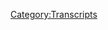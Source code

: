 {{Transcript
    | title         = [[22: March 14, 2017]]
    | caption       = [https://knowledgefight.libsyn.com/knowledge-fight-march-14-2017 Listen to this episode on Libsyn]
    | episodeNumber = [[22: March 14, 2017|22]]
    | length        = 02:23:27
}}

{{MessageBox
    | header     = Warning: Bot Generated Content
    | text       = This transcript was automatically generated by transcription software and likely contains many mistakes and misattributions. Please check the audio for definitive quotes, attribution, and context.
    | image      = N3yvass4myg91.webp
    | imagewidth = 50px
    | id         = warning
}}

{{TranscriptBlock
    | name      = Alex Jones
    | timestamp = 00:00:00.000
    | text      = Andy in Kansas, you're on the air. Thanks for holding. So Alex, I'm a first time caller. I'm a huge fan. I love your work.
}}

{{TranscriptBlock
    | name      = Dan
    | timestamp = 00:00:07.000
    | text      = Hey, everybody. Welcome back to knowledge fight. I'm Dan. I'm Jordan. Welcome back to another episode of this show. What's that? A third episode this week? Are you kidding me?
}}

{{TranscriptBlock
    | name      = Jordan
    | timestamp = 00:00:15.000
    | text      = That is we're getting out of control.
}}

{{TranscriptBlock
    | name      = Dan
    | timestamp = 00:00:17.000
    | text      = We didn't promise you shit, but we're delivering some.
}}

{{TranscriptBlock
    | name      = Jordan
    | timestamp = 00:00:20.000
    | text      = Somehow you're defensive. Even whenever you're doing great.
}}

{{TranscriptBlock
    | name      = Dan
    | timestamp = 00:00:23.000
    | text      = It's celebratory defensive. Alex Jones is rubbing off on me.
}}

{{TranscriptBlock
    | name      = Jordan
    | timestamp = 00:00:27.000
    | text      = I like it. I like it.
}}

{{TranscriptBlock
    | name      = Dan
    | timestamp = 00:00:28.000
    | text      = So anyway, this is a podcast where me and my friend Jordan here, sit down and drink some wine and discuss Alex Jones and Infowars in general,
}}

{{TranscriptBlock
    | name      = Jordan
    | timestamp = 00:00:36.000
    | text      = is there a twist? Hook the hook up with a reason to listen beyond you just explaining
}}

{{TranscriptBlock
    | name      = Dan
    | timestamp = 00:00:41.000
    | text      = the Blues Traveler style hook is that I watch a lot of Alex Jones and listen to him every day. If you don't listen to it at all. I do not. So I like to gather clay there that
}}

{{TranscriptBlock
    | name      = Jordan
    | timestamp = 00:00:51.000
    | text      = nor Blues Traveler. Back.
}}

{{TranscriptBlock
    | name      = Dan
    | timestamp = 00:00:56.000
    | text      = Listen, I like to sit down and I gather clips like they're Pokeyman. Right? I bring them back here and I show you what I've got. I got myself a Bulbasaur clip. I got myself a char zard clip. And I'm out of Pokeyman All right. I don't know anymore. But yeah, so today we're going to be going over the march 14 episode. That is Tuesday. If you're nasty. And you know, we're gonna get to get into what goes on on the show. Get into some of the lies some of the fun. And you know, just mix it up.
}}

{{TranscriptBlock
    | name      = Jordan
    | timestamp = 00:01:27.000
    | text      = Yeah, that's pretty much the plan. Yeah, I mean, I'm pretty sure that's mostly the only plan that we've ever had. Yeah. And you know what? It's worked out so far. So far. I
}}

{{TranscriptBlock
    | name      = Dan
    | timestamp = 00:01:34.000
    | text      = think we'll see. Although we haven't been taken out. No, no, but there's talk there's talk on the the white papers, there's always talk to get rid of us. So the main theme of today's show. Yeah, you might think Can
}}

{{TranscriptBlock
    | name      = Jordan
    | timestamp = 00:01:47.000
    | text      = we just stop and acknowledge that was probably our best opening yet. It was
}}

{{TranscriptBlock
    | name      = Dan
    | timestamp = 00:01:51.000
    | text      = the smoothest. But I also felt lost. The whole time it was kind of going smoothly to like, what do we feel right? Yeah, yeah. So of course we have to comment on it.
}}

{{TranscriptBlock
    | name      = Jordan
    | timestamp = 00:02:05.000
    | text      = There we go. No, there we go. We got it. We nailed it.
}}

{{TranscriptBlock
    | name      = Dan
    | timestamp = 00:02:09.000
    | text      = So you might expect Jordan, but today's show would be Alex Jones screaming his ass off about the tape that was posted on Breitbart the night before
}}

{{TranscriptBlock
    | name      = Jordan
    | timestamp = 00:02:21.000
    | text      = regarding Paul Ryan zinging, saying that he would never support Trump, that he hates Trump. I
}}

{{TranscriptBlock
    | name      = Dan
    | timestamp = 00:02:27.000
    | text      = will never support this monster. Right. That sort of shit. Yeah, that's what you'd think. I would expect it because that is in his MO. It's exactly what he would normally want to talk about. He's basically doing like, like, air support for Trump is what he does all the time. Right. So you would think fucking Paul Ryan's coming over here already. Alex has indicated he doesn't like Paul Ryan's plan. Oh, yeah. No. Alex is distracted by other things. No, namely that he was mentioned on Saturday Night Live so the budget
}}

{{TranscriptBlock
    | name      = Jordan
    | timestamp = 00:03:01.000
    | text      = we're getting star fucker Alex today. Big time. That's what we're getting.
}}

{{TranscriptBlock
    | name      = Dan
    | timestamp = 00:03:05.000
    | text      = Majority of this episode is gonna be pissed off at Alec Baldwin. It's Saturday Night Live in general. That's it? Yep.
}}

{{TranscriptBlock
    | name      = Jordan
    | timestamp = 00:03:11.000
    | text      = Okay, are we go Are we gonna go like year by year cast by cast?
}}

{{TranscriptBlock
    | name      = Dan
    | timestamp = 00:03:16.000
    | text      = Like, you know Piscopo was a patriot
}}

{{TranscriptBlock
    | name      = Jordan
    | timestamp = 00:03:21.000
    | text      = Piscopo is Yeah,
}}

{{TranscriptBlock
    | name      = Dan
    | timestamp = 00:03:23.000
    | text      = Rob Schneider. He was good for a few years but then he went globalist I would love like Sanders earlier work. I would love it if that's what he did. But instead, he gets into this this is this is great. This is pretty close to the beginning of the show. This is a couple minutes in He starts by rambling about nothing and then gets into this
}}

{{TranscriptBlock
    | name      = Alex Jones
    | timestamp = 00:03:43.000
    | text      = okay. Meanwhile, you have the real hate being spewed by so called entertainment shows like SNL and homeland.
}}

{{TranscriptBlock
    | name      = Dan
    | timestamp = 00:03:51.000
    | text      = He was saying before this that like people say that he is a hate mob
}}

{{TranscriptBlock
    | name      = Jordan
    | timestamp = 00:03:55.000
    | text      = we had already and we in our city also already covered the fact that he was lampooned or represented on homeland Yes. And got very pissed off because people believed it was him
}}

{{TranscriptBlock
    | name      = Dan
    | timestamp = 00:04:06.000
    | text      = and apparently he just saw the newest episode and it's it's not good. The character has taken a turn for the dark
}}

{{TranscriptBlock
    | name      = Jordan
    | timestamp = 00:04:14.000
    | text      = Oh, he's not the hero of the whole show. He's not Oh boy. He's
}}

{{TranscriptBlock
    | name      = Dan
    | timestamp = 00:04:16.000
    | text      = not Alex is not going to like that. I haven't watched the new X Files characters but I bet it's debatable whether the character based on him and that is the good guy also. I'm not sure I gotta go back and watch it. But anyway,
}}

{{TranscriptBlock
    | name      = Alex Jones
    | timestamp = 00:04:29.000
    | text      = NBC and CBS respectively, where they have the person playing the president Alec Baldwin, a top tier actor. Sir posing as the president stealing his identity
}}

{{TranscriptBlock
    | name      = Dan
    | timestamp = 00:04:43.000
    | text      = remember that?
}}

{{TranscriptBlock
    | name      = Jordan
    | timestamp = 00:04:45.000
    | text      = It's not an impression he's stealing his identity has his social. He's got his he's got his life force. Yeah, gotcha.
}}

{{TranscriptBlock
    | name      = Dan
    | timestamp = 00:04:53.000
    | text      = So just keep in mind that he's seems to be thinking about identities being stolen and not you know, You're not being accurate. Yes.
}}

{{TranscriptBlock
    | name      = Alex Jones
    | timestamp = 00:05:02.000
    | text      = And then saying Alex Jones told me black people aren't human. No context, no reality. No nothing. Just pure cut to the black people looking angry. No, no, I get it. You're racist
}}

{{TranscriptBlock
    | name      = Dan
    | timestamp = 00:05:13.000
    | text      = in the skin. If you didn't see it, I did not. It's a take on Independence Day and there's aliens that have come down. And Trump. You know, Alec Baldwin playing Trump gives the speech to a bunch of a bunch of soldiers who are getting ready to do battle with these aliens. Yes. And he's like, aliens walk among us. They've been here for years. I heard this on Infowars. Alex Jones is a great radio broadcaster. And, you know, Kenan is like what aliens live here in the gap. There's one right over there. He points at Leslie Jones. Okay, I'm not an alien. And he's like, there's another one right next to her. And it's Sasheer Zamata. And so the joke is that it's everybody but white people. Yeah, basically. Yeah. And I mean, come on. It's a joke. It's a joke. And as we've documented Alex has a dubious grasp on race. Yeah. So the idea that they're mocking that doesn't mean that people the point that they're making isn't that Alex thinks the black people are aliens. I think exaggerating it for comedic effect.
}}

{{TranscriptBlock
    | name      = Jordan
    | timestamp = 00:06:17.000
    | text      = Are they though? A little? How much are they? How much could they possibly be exaggerating based on what they're underdoing? Yeah, exactly. It's it's a lame, it's a lame thing if you know exactly how awful Alex Jones is.
}}

{{TranscriptBlock
    | name      = Dan
    | timestamp = 00:06:32.000
    | text      = It kind of is.
}}

{{TranscriptBlock
    | name      = Jordan
    | timestamp = 00:06:32.000
    | text      = Yeah, I mean, it's it but it's a it's a joke. It's got it's got the whole punch. It's everything. It's a
}}

{{TranscriptBlock
    | name      = Dan
    | timestamp = 00:06:38.000
    | text      = race and racism doesn't exist. One time I was pulled over by a Nazis that I was cool to go because I was blown live from New York. Not as good a cold open?
}}

{{TranscriptBlock
    | name      = Jordan
    | timestamp = 00:06:49.000
    | text      = No.
}}

{{TranscriptBlock
    | name      = Alex Jones
    | timestamp = 00:06:51.000
    | text      = It was it. Oh, let's just entertainment. Just like when co bear attacked me two weeks ago. You are faroush shows, don't you? Yes. Well, the two of you are renting this house together. But his name. Your roommates name is on the lease. I see you get out right now. I'm throwing him out. I'm gonna start eviction. Hey, listen, you know, blah, blah, blah. So what he's doing,
}}

{{TranscriptBlock
    | name      = Jordan
    | timestamp = 00:07:14.000
    | text      = I have no idea what's going on.
}}

{{TranscriptBlock
    | name      = Dan
    | timestamp = 00:07:15.000
    | text      = Right? How could you. He just skipped into this storyline that he's mentioned before in the past, but I have no evidence of this. I don't know if this is true. He claims that one of his reporters or someone who works for him got evicted. Because the landlord thought that Alex Jones was a bigot. And they worked for Alex Jones. Which if that did happen, that's a lawsuit.
}}

{{TranscriptBlock
    | name      = Jordan
    | timestamp = 00:07:37.000
    | text      = Yeah, that's some dick move right there.
}}

{{TranscriptBlock
    | name      = Dan
    | timestamp = 00:07:38.000
    | text      = No, but that's illegal.
}}

{{TranscriptBlock
    | name      = Jordan
    | timestamp = 00:07:40.000
    | text      = Is it illegal? Yes,
}}

{{TranscriptBlock
    | name      = Dan
    | timestamp = 00:07:40.000
    | text      = absolutely. That's housing discrimination. Oh, that's good. Yeah,
}}

{{TranscriptBlock
    | name      = Jordan
    | timestamp = 00:07:44.000
    | text      = that's a really good law. I'm sure they're gonna get rid of it here shortly. That's an
}}

{{TranscriptBlock
    | name      = Dan
    | timestamp = 00:07:47.000
    | text      = open and shut case. Yeah, if that happened, which is why I know it didn't. did not happen. So anyway. Yeah. But it makes no sense. The transition.
}}

{{TranscriptBlock
    | name      = Jordan
    | timestamp = 00:07:55.000
    | text      = Okay, so it was, but it was following SNL or Colbert.
}}

{{TranscriptBlock
    | name      = Dan
    | timestamp = 00:07:59.000
    | text      = Well, he's like, SNL made fun of me. Just like Colbert made fun of me. And then and because
}}

{{TranscriptBlock
    | name      = Jordan
    | timestamp = 00:08:04.000
    | text      = of their yes, that his employee got evicted. Yeah.
}}

{{TranscriptBlock
    | name      = Dan
    | timestamp = 00:08:09.000
    | text      = If you're, if you're trying to diagram the sentence, that's what he's saying. Okay, just listening to it straight through. I'm glad you asked. Because it makes no sense. It makes no sense.
}}

{{TranscriptBlock
    | name      = Alex Jones
    | timestamp = 00:08:18.000
    | text      = And these are what these folks are what I call classical liberals. Nice folks, not right wing in any respect. And know you and your little puppy your little dachshund get out of here and moved in with his girlfriend. Oh, but it's just entertainment. I saw he hates gay people on cold air and I'm gay. Get out of here. I'm a lesbian. You are for Alex Jones. Get out of here. Are you gonna pull that one? Because Colbert took a clip of me saying they say I'm anti gay. I'm not anti gay. But regardless, you're thrown out of your house. These are fascist folks. And then they sit there and they lie with their fake news. Whether they have all their actors posing as reporters like Kobe air, or posing as the president like Baldwin.
}}

{{TranscriptBlock
    | name      = Jordan
    | timestamp = 00:09:07.000
    | text      = He doesn't understand this. Alec Baldwin. He doesn't understand what's going on here at
}}

{{TranscriptBlock
    | name      = Dan
    | timestamp = 00:09:11.000
    | text      = all. As an actor doing an impression that's a parody. Yeah, it's been acting Stephen Colbert has never pretended to be a reporter. No, he was doing a character on a comedy show that involved the news. And now he's a late night talk show host. So that's it. He's not a reporter. So
}}

{{TranscriptBlock
    | name      = Jordan
    | timestamp = 00:09:27.000
    | text      = why he's doing comedy? Yeah. Does Allah does Alex really not understand that? He doesn't. He really doesn't get
}}

{{TranscriptBlock
    | name      = Dan
    | timestamp = 00:09:36.000
    | text      = that I don't think he does because of a clip. We're gonna play later, where he gets into the idea of fiction and reality that's really illuminating. Some of the theories we've been building,
}}

{{TranscriptBlock
    | name      = Jordan
    | timestamp = 00:09:47.000
    | text      = and then a black hole opens up and he disappears into it.
}}

{{TranscriptBlock
    | name      = Dan
    | timestamp = 00:09:50.000
    | text      = There's a lot of projects doesn't understand. There's so much projection in this episode. It's okay. It gets really weird, real weird.
}}

{{TranscriptBlock
    | name      = Alex Jones
    | timestamp = 00:09:58.000
    | text      = Then I say you I'd like to have for charity a million dollars whoever loses to the charity of their choice to bare knuckles box. Baldwin's down for beaten up little guys and camera people in no act and tough and stuff. Give me a break. But I realize he's older than me so I would take on him and O'Reilly there's a Riley's also slandered, defame me, I'll take both. I'm serious. Both of you on in the ring, and I will beat both your assets. Guarantee, guaranteed Karen T. I want to do it. And after I kick both your asses in the ring, it's gonna it's just gonna show all these pansies and all these wimps that run their mouths how the real world works. Okay. It's like politically we are laughing the floor with you. Molly probably breaking my hands. And so today, did they tell you why I'm angry at him? No. Bill O'Reilly said tonight we'll look at sexual predators online, and then cut to a clip of me yelling and screaming. Strangely enough about corrupt policing. That's the greatest form of defamation you can engage in sexual predator, no criminal, just goes on and on. But he just says it. So it's okay. See, and becomes reality for the delusional edge. The delusional is to just believe mainstream television.
}}

{{TranscriptBlock
    | name      = Dan
    | timestamp = 00:11:16.000
    | text      = So that's a delusion. It
}}

{{TranscriptBlock
    | name      = Jordan
    | timestamp = 00:11:17.000
    | text      = was a really great video game in the 80s. It was Yeah. Arcade days. Yeah. Oh, yeah.
}}

{{TranscriptBlock
    | name      = Dan
    | timestamp = 00:11:22.000
    | text      = I don't know what that O'Reilly clip was. But I'm willing to believe that they edited it that way. I'm willing to believe Alex's version of it, which is shady.
}}

{{TranscriptBlock
    | name      = Jordan
    | timestamp = 00:11:32.000
    | text      = Ah, I mean, well, you know what, let's not let's not engage you with whether or not this is real. But again, this comes down. I want more to engage with the fact that he said that's the greatest form of defamation you can do to smash cut to Alex to so so implying that somebody is a pedophile? Yep. Is the greatest form of defamation you can do to somebody? Yep. Does. Okay. All right. Does Alex Jones know what he says ever at any point in time? He can't have a does he have a no memory situation where every word is the first word he's ever spoken?
}}

{{TranscriptBlock
    | name      = Dan
    | timestamp = 00:12:20.000
    | text      = I think it must be that sort of thing. He's like a like really fast acting guy from momento where it's just all gone immediately. Either that or he knows that he speaks vaguely enough that when he says the globalists kill and rape children, it's not really a specific defamation on any he's typically named people. Yes, he said Chuckie, Chuckie Schumer is a vampire. Yeah, no, no, I mean, the beads in Alex Jones is code that means you kill and drink the blood of children.
}}

{{TranscriptBlock
    | name      = Jordan
    | timestamp = 00:12:48.000
    | text      = Yeah. So yeah, so he's specifically called other people pedophile, he is committed to the worst. Defamation you can commit. The moment it happens to him. happens to him. He is I'm gonna Bare Knuckle box you for Chuck, show you how the real world works. Right? Violence solves
}}

{{TranscriptBlock
    | name      = Dan
    | timestamp = 00:13:09.000
    | text      = every problem
}}

{{TranscriptBlock
    | name      = Jordan
    | timestamp = 00:13:10.000
    | text      = he made. And he even described it as I'm going to pound you into the ground like for charity. I'm going to murder you.
}}

{{TranscriptBlock
    | name      = Dan
    | timestamp = 00:13:19.000
    | text      = He's the he's the YUI bowl of political talk this he's just wants to fight his critic. What
}}

{{TranscriptBlock
    | name      = Jordan
    | timestamp = 00:13:25.000
    | text      = is he doing? He wants to fight it physically.
}}

{{TranscriptBlock
    | name      = Dan
    | timestamp = 00:13:30.000
    | text      = It's so childish. sanities a 12 year old I disagree with you philosophically. So let's fight you my philosophy is right.
}}

{{TranscriptBlock
    | name      = Jordan
    | timestamp = 00:13:40.000
    | text      = Ah, you know what I wish that was further away from how the real world?
}}

{{TranscriptBlock
    | name      = Dan
    | timestamp = 00:13:44.000
    | text      = Yeah, I suppose so. But again, you know, it's might makes right and, you know, hypocrisy doesn't matter. These are the tenants of the world of Alex Jones. And, I mean, we just got to get used to it. If we're going to dwell on it. That's the world we're gonna live in. Now we get to a nice clip where he has a new lie narrative that I think is pretty interesting. That we'll get into right here.
}}

{{TranscriptBlock
    | name      = Alex Jones
    | timestamp = 00:14:06.000
    | text      = And out of the gates 50% off on the Trump pence, President 2020 shirt that says keeping America great. And on the back, America first and 1776 infowars.com and this is all about free speech, meeting like minded people and promoting the truth and standing up against the bullies to tell folks that they can't wear their colors proud to red, white and blue shirt, which again, the Ninth Circuit has ruled as illegal in California schools. Come on. And I even have articles right here today again, where if you if teams have red, white and blue colors, they're told that they can't have the basketball game because it hurts the Muslims feelings. I'm not kidding.
}}

{{TranscriptBlock
    | name      = Dan
    | timestamp = 00:14:43.000
    | text      = He's not kidding. But he's lying. So he has the Ninth Circuit lie that we we've talked about a bunch I lead nauseam. I laughed at him just to illustrate how often he brings that up. Yeah. And then he has this new one about Iowa basketball team where people were told not to wear red, white and blue, because it offends immigrants or Muslims. Is that true? Alex must have just seen a tweet, because I read up on this story.
}}

{{TranscriptBlock
    | name      = Jordan
    | timestamp = 00:15:14.000
    | text      = Okay, and he, but there is something to read
}}

{{TranscriptBlock
    | name      = Dan
    | timestamp = 00:15:17.000
    | text      = the tweet and the story that's being told in right wing media and right wing blogs is that Iowa high school students were forced to apologize for wearing red, white and blue at a sports game because immigrant students on the opposing team were offended. That's the story on right wing blogs.
}}

{{TranscriptBlock
    | name      = Jordan
    | timestamp = 00:15:32.000
    | text      = Is there any other part of that story? That maybe they've left? Oh, man, there's
}}

{{TranscriptBlock
    | name      = Dan
    | timestamp = 00:15:37.000
    | text      = a lot more. Oh, there's
}}

{{TranscriptBlock
    | name      = Jordan
    | timestamp = 00:15:38.000
    | text      = more. Yeah. So it seems like that's more than enough for a story. Let's print the headline and just not fill it in. Don't
}}

{{TranscriptBlock
    | name      = Dan
    | timestamp = 00:15:45.000
    | text      = give it a lead. Yeah. So the truth is that these students did apologize for wearing red, white and blue. Okay, but they were never asked to they weren't forced to at all. Okay, they also shouldn't have apologized for wearing red, white and blue because that wasn't the issue. The reason that the opposing team was pissed off was because they were screaming racial slurs at them.
}}

{{TranscriptBlock
    | name      = Jordan
    | timestamp = 00:16:09.000
    | text      = That is a much better reason to be pissed off then wearing red white and blue they
}}

{{TranscriptBlock
    | name      = Dan
    | timestamp = 00:16:15.000
    | text      = were yelling deport them no and stuff like that. There was a guy who was there and he was quoted as saying he had a Facebook post about it said also just remember we were offended but did not ask for an apology. Valley willingly apologized to us we did not make them apologize. And then someone commented, please state exactly what offended you the post say it was wearing a patriotic uniforms if it was more than that than enlighten us. And his response. I don't care what they were wearing. Some of them were screaming racial slurs, which is what got me that maybe that's the story.
}}

{{TranscriptBlock
    | name      = Jordan
    | timestamp = 00:16:53.000
    | text      = That's what got me Yeah, you know, all the way up until then. I was fine. Of course.
}}

{{TranscriptBlock
    | name      = Dan
    | timestamp = 00:16:59.000
    | text      = There's about what someone's wearing. It's not being a bully.
}}

{{TranscriptBlock
    | name      = Jordan
    | timestamp = 00:17:01.000
    | text      = So they apologize for wearing red white and blue though right? Because the sarcastic fucking apology
}}

{{TranscriptBlock
    | name      = Dan
    | timestamp = 00:17:07.000
    | text      = or just not taking responsibility but knowing you have to apologize. But to be
}}

{{TranscriptBlock
    | name      = Jordan
    | timestamp = 00:17:12.000
    | text      = fair, it seems like that's such a because they don't hold Okay. All right here
}}

{{TranscriptBlock
    | name      = Dan
    | timestamp = 00:17:16.000
    | text      = I'll be fair about it. All right. The Apology came from like the student council. It didn't come from the kids who were doing the screaming the racial slur Okay, so I think that if I
}}

{{TranscriptBlock
    | name      = Jordan
    | timestamp = 00:17:25.000
    | text      = was really hoping that my knowledge of kids who screamed racial slurs hadn't just suddenly disappeared Yeah, to be replaced by
}}

{{TranscriptBlock
    | name      = Dan
    | timestamp = 00:17:31.000
    | text      = people suddenly learning not to yells you wake up hungover and you're like, oh, shit, yes.
}}

{{TranscriptBlock
    | name      = Jordan
    | timestamp = 00:17:36.000
    | text      = Oh, man. teens know how to apologize for racial ship now. Jesus Christ. What world is this? Yeah, so
}}

{{TranscriptBlock
    | name      = Dan
    | timestamp = 00:17:42.000
    | text      = they there was a student council so it's possible that they were just apologizing and trying to save face without getting into the muck without actually apologizing. Also, a September 2016 Des Moines Register article describe the racial tensions in this particular school district in Iowa, a culture of quote deep racial disparity exists in the Valley High School creating an inequitable toxic environment for students of color. According to a report from the Iowa State University researchers, the audit found that students of color at the West Des Moines High School are more likely to be labeled as special needs and at risk than their white peers. Students of Color are also more likely to face discipline or suspension and less likely to be tapped for gifted programs. And this is a quote from the researchers, the traditions, curriculum and common teaching methods within the school. Assume students upper class whiteness is the norm or archetype, which can marginalize and demoralize students of color, whether intended or not. Now that's interesting and about Hold on. That's about a lot of education as a whole. You can accept that. Yep. Now here's where it gets nowhere specific. Yep. The report comes more than a year after violent confrontations between students prompted a series of community discussions on race relations at the school. There were like basically race fights. Yeah, at this Iowa School. Yep. And so maybe that's the kind of climate that we're living in and has nothing to do with the fact that they're wearing red, white and blue. There's a big racism ism problem at Valley High School in Iowa. And of course, it's not commonly reported because why would it be it's a high school in the middle of America? Yeah, it's just one example of many
}}

{{TranscriptBlock
    | name      = Jordan
    | timestamp = 00:19:15.000
    | text      = how Oh, mate, but they just ran with it as being about wearing red, red, white and blue. Yep. And that was a rant with Yeah, because you know, no context whatsoever
}}

{{TranscriptBlock
    | name      = Dan
    | timestamp = 00:19:26.000
    | text      = and what he does in the end is blamed the victims again he takes the side because he can't fucking spin a yarn that's against his narrative. He can't dig for the facts you can't look into it and he's he's lying by omission am just lying it's fucking sad. What
}}

{{TranscriptBlock
    | name      = Jordan
    | timestamp = 00:19:44.000
    | text      = are the what are the it's so this is reported only on right wing news period.
}}

{{TranscriptBlock
    | name      = Dan
    | timestamp = 00:19:50.000
    | text      = What do you mean no, like local news talked about the
}}

{{TranscriptBlock
    | name      = Jordan
    | timestamp = 00:19:54.000
    | text      = and then right wing so right wing blogs picked it up? Yeah. Are they reporting anything or is it just full On. I heard about this and then I'm very mad and yatta yatta that whole thing.
}}

{{TranscriptBlock
    | name      = Dan
    | timestamp = 00:20:05.000
    | text      = I mean, the tweets are basically along the lines of students forced to apologize for wearing red, white and blue blah, blah, blah. It's exactly the same as the Ninth Circuit.
}}

{{TranscriptBlock
    | name      = Jordan
    | timestamp = 00:20:13.000
    | text      = Yeah, you know what, fuck them. Fuck them. This is pure distraction. Yeah, this is nothing. Yeah, we move on. We move on. But I got I just I wave him from but I just
}}

{{TranscriptBlock
    | name      = Dan
    | timestamp = 00:20:23.000
    | text      = like these specific examples because it comes down to like, what we can pin to the wall? Yes, there's a lot of stuff that we can't really pin to the wall. Like, I can't prove that Alex doesn't have sources. I have good circumstantial evidence that he doesn't, but I can't prove it. That's how I can prove that he didn't read this article based on the facts of the article. Yeah, so this is an instance where it's like, Fuck you, dude. You're not telling the story. You're lying. You're a propagandist. And on our last episode, he was fucking call and other people erase pimp. I would say if anybody is doing that sort of behavior, it's you in that exact moment.
}}

{{TranscriptBlock
    | name      = Jordan
    | timestamp = 00:20:59.000
    | text      = I think you just committed race papery greatest act of defamation. Yeah, you can possibly commit so anyway, and do you know who's willing to fight you? For charity? By August Baldwin only fights for profit. We all know the Hannity Hannity entity fights for sexual favors.
}}

{{TranscriptBlock
    | name      = Dan
    | timestamp = 00:21:20.000
    | text      = Oh, also, let's tie this into the big picture of representative Stephen King who is from Iowa who is a out and out white nationalist.
}}

{{TranscriptBlock
    | name      = Jordan
    | timestamp = 00:21:28.000
    | text      = Yeah. And he's not even bothering anymore. No, but so he's that he?
}}

{{TranscriptBlock
    | name      = Dan
    | timestamp = 00:21:32.000
    | text      = I really I was about to blow up like there's there's there's fucked up stuff going
}}

{{TranscriptBlock
    | name      = Jordan
    | timestamp = 00:21:36.000
    | text      = on. They did that whole states garbage.
}}

{{TranscriptBlock
    | name      = Dan
    | timestamp = 00:21:39.000
    | text      = Nice times in Iowa City. So
}}

{{TranscriptBlock
    | name      = Jordan
    | timestamp = 00:21:41.000
    | text      = I don't even know where Montana is. Let's just call that one. Let's just call that one Canada like Little Canada. Yeah. No,
}}

{{TranscriptBlock
    | name      = Dan
    | timestamp = 00:21:52.000
    | text      = king, king. Yeah.
}}

{{TranscriptBlock
    | name      = Jordan
    | timestamp = 00:21:55.000
    | text      = said some white nationalist shit.
}}

{{TranscriptBlock
    | name      = Dan
    | timestamp = 00:21:57.000
    | text      = We can't fix our culture with other people's babies. Essentially, Paul Ryan
}}

{{TranscriptBlock
    | name      = Jordan
    | timestamp = 00:22:02.000
    | text      = said, I think he needs to clarify his comments. And then he did and then he clarified his comments. I read exactly what I said when I meant exactly what he said. Paul Ryan, when asked for comment regarding that said, I think he needs to clarify statements. If I
}}

{{TranscriptBlock
    | name      = Dan
    | timestamp = 00:22:18.000
    | text      = were in the second time, my response would be like, Okay, I gotta punt on this.
}}

{{TranscriptBlock
    | name      = Jordan
    | timestamp = 00:22:25.000
    | text      = This supports the supports the reality the GOP is now only for dumb people right people who deny reality and out and out racists Yep, that's it. Yeah,
}}

{{TranscriptBlock
    | name      = Dan
    | timestamp = 00:22:36.000
    | text      = absolutely. No one else who's part of that looks was never seen white racism in his life. Well,
}}

{{TranscriptBlock
    | name      = Jordan
    | timestamp = 00:22:41.000
    | text      = I mean, except for Nazis, right. So this clip is Nazis are only a positive thing right
}}

{{TranscriptBlock
    | name      = Dan
    | timestamp = 00:22:47.000
    | text      = there about prosperity. Anyway, this clip is not done. He goes from talking about this basketball team and lying about them to somehow weave it into Turkey. But when he brings up Turkey, what he doesn't do is bring up that his boy Mike Flynn was working for them.
}}

{{TranscriptBlock
    | name      = Jordan
    | timestamp = 00:23:01.000
    | text      = Are you sure it wasn't that you're no longer allowed to wear red, white and blue on Thanksgiving? Yeah, that might be I think that's probably where he's gonna go with this.
}}

{{TranscriptBlock
    | name      = Alex Jones
    | timestamp = 00:23:10.000
    | text      = That's a good theory. Well, then you don't feel like it'd be part of the country. If the red white and blue upset you? I mean, why are we submitting to them? Ergun has now declared the dictator of Turkey that He is the supreme ruler of Europe, basically. That's
}}

{{TranscriptBlock
    | name      = Dan
    | timestamp = 00:23:26.000
    | text      = it. Wow. And has General Flynn in his employ. Wow, Sukkot
}}

{{TranscriptBlock
    | name      = Jordan
    | timestamp = 00:23:30.000
    | text      = and his name is Erwan Yeah,
}}

{{TranscriptBlock
    | name      = Dan
    | timestamp = 00:23:32.000
    | text      = I heard again. Hey, Hurtgen. He's from occupied Texas. Give them a break.
}}

{{TranscriptBlock
    | name      = Jordan
    | timestamp = 00:23:36.000
    | text      = I just learn how to say that God they have named fine. George. Jorge Ramos. Don't say that. Learn how to say the fucking name. Yep.
}}

{{TranscriptBlock
    | name      = Alex Jones
    | timestamp = 00:23:49.000
    | text      = There it is W H O TV. NBC Valley students say USA theme student section not aimed at North refugee athletes as the name of the team's North refugee athletes.
}}

{{TranscriptBlock
    | name      = Dan
    | timestamp = 00:24:03.000
    | text      = So that's him reading the headline of the story. He put the team name as North refugee athletes. That is not the name of the team
}}

{{TranscriptBlock
    | name      = Jordan
    | timestamp = 00:24:11.000
    | text      = athletes. That's the NRA. Yep, so they're bigger than North refugee athlete. So does that to you? Does that make you see a vision of a basketball jersey with just somebody escaping Syria on it as their mascot?
}}

{{TranscriptBlock
    | name      = Dan
    | timestamp = 00:24:32.000
    | text      = Ah, yeah, basically, yeah. The team is the Tigers. I looked it up. So he doesn't understand the story because he doesn't even understand the headline as he's reading it.
}}

{{TranscriptBlock
    | name      = Jordan
    | timestamp = 00:24:45.000
    | text      = So on the one hand, we have the team, the North refugee
}}

{{TranscriptBlock
    | name      = Dan
    | timestamp = 00:24:50.000
    | text      = athletes, which is one of the most common names.
}}

{{TranscriptBlock
    | name      = Jordan
    | timestamp = 00:24:53.000
    | text      = We have the Tigers. Now, did they vote for that at an assembly were those two ever option one against it might
}}

{{TranscriptBlock
    | name      = Dan
    | timestamp = 00:25:01.000
    | text      = it might have been, you know what we want to be unique? Fair enough. Okay, so I was kind of worried. I want to I want to bring this up a tiny bit because we're gonna get a little bit into this. Today you tweeted at Paul Joseph Watson. You tweeted at prison planet, or Oh, yeah, you quoted one of his tweets and sent me into a panic the entire day. But then I found this clip, okay. And it made me feel like we might be okay. Because in it, Alex Jones describes how he likes to take a joke.
}}

{{TranscriptBlock
    | name      = Jordan
    | timestamp = 00:25:36.000
    | text      = Oh, good. Unfortunate that that puts us you know, already we're off the hook. We're in the clear. We know that he likes to take a joke.
}}

{{TranscriptBlock
    | name      = Dan
    | timestamp = 00:25:43.000
    | text      = Unfortunately, by the end of this clip, I'm starting to wonder if he actually likes to take a joke. Do you think he even knows what a joke is? It's vague. At this point. It's unclear. But we'll let him descend from Hey, oh, cool. Take a joke to screaming. Okay,
}}

{{TranscriptBlock
    | name      = Alex Jones
    | timestamp = 00:25:59.000
    | text      = I saw another mashup piece. I sent it to Nico. I forget exactly what publication wasn't. I looked it up. And I become one of the top, I guess comedians in the country. Literally, they're even saying that newspapers, tongue in cheek.
}}

{{TranscriptBlock
    | name      = Jordan
    | timestamp = 00:26:15.000
    | text      = Okay, good. Otherwise, it's a bad newspaper, that's
}}

{{TranscriptBlock
    | name      = Alex Jones
    | timestamp = 00:26:20.000
    | text      = AV Club. With daily mashups of things I've shed in 20 years on video into these comedy pieces, they're not and they think it's destroying me or hurting me, but we have the metrics. It's sending us giant hordes of young people.
}}

{{TranscriptBlock
    | name      = Dan
    | timestamp = 00:26:36.000
    | text      = Before we get into like, how he takes a joke and stuff. I want to be clear that I kind of agree with him on this. And this is one of my big principles is taking him out of context. Like that is incredibly dangerous. Yeah, it really only feeds into his game. Oh, yeah. What we're doing is still laughing at him. And
}}

{{TranscriptBlock
    | name      = Jordan
    | timestamp = 00:26:54.000
    | text      = far more tedious,
}}

{{TranscriptBlock
    | name      = Dan
    | timestamp = 00:26:56.000
    | text      = very tedious, so much worse. Oh, tedious. But at the same time, imagine
}}

{{TranscriptBlock
    | name      = Jordan
    | timestamp = 00:27:00.000
    | text      = this podcast, but if it were one and a half minutes long, yeah. And there were just instead of us commenting on it, there's just like techno music, and then scenes from movies? Uh huh. That sounds super entertaining.
}}

{{TranscriptBlock
    | name      = Dan
    | timestamp = 00:27:13.000
    | text      = But that would be too tedious for me, because I'd have to edit that.
}}

{{TranscriptBlock
    | name      = Jordan
    | timestamp = 00:27:15.000
    | text      = Yeah, that's true. But you could never handle that. But I think that
}}

{{TranscriptBlock
    | name      = Dan
    | timestamp = 00:27:19.000
    | text      = I really do agree with him that people doing these jokey videos are sort of playing into his hands. I think they're sending people to him. Well, these people are going to check him out. You know, they want to know more about who is this fucking wing nut? And I don't know, I don't think that they're going to convert tons of people or anything like that. No, but it does get into your head that he's funny, and all this stuff. And I do think that that's a dangerous thing. I'm not saying that they're doing something bad. I'm just saying there are negative side effects of treating him like a joke. And that will be one of my main theses for the entirety of this podcast. Yeah,
}}

{{TranscriptBlock
    | name      = Jordan
    | timestamp = 00:27:51.000
    | text      = he is. He is a joke. But he is a he's like the he's like The Killing Joke. He's the Joker. That's what he all he's just so bad. He's like
}}

{{TranscriptBlock
    | name      = Dan
    | timestamp = 00:28:02.000
    | text      = a truly bigoted joke that everyone seems to like,
}}

{{TranscriptBlock
    | name      = Jordan
    | timestamp = 00:28:05.000
    | text      = yeah, now. Yeah. Oh, now. If they're sending people to him, the worry that I have is that he's becoming more disseminated in the popular consciousness more mainstream. While I was saying that I realized that is exactly what we're hoping happens. Not really. So we can explode. No, because we'll be too late. Yeah, that's
}}

{{TranscriptBlock
    | name      = Dan
    | timestamp = 00:28:27.000
    | text      = a good if he becomes like, super mainstream. It'd be like, oh, yeah, you guys are doing another Alex Jones podcast. Yeah,
}}

{{TranscriptBlock
    | name      = Jordan
    | timestamp = 00:28:33.000
    | text      = that's true. You know, we need to we need to take
}}

{{TranscriptBlock
    | name      = Dan
    | timestamp = 00:28:37.000
    | text      = now. Yeah, yeah. We need to start this podcast two years ago, right.
}}

{{TranscriptBlock
    | name      = Jordan
    | timestamp = 00:28:41.000
    | text      = This is like us like Game of Thrones. He should have been in the end game by now. You should already know that Jon Snow is gonna write a fucking dragon. Why are we there? Yeah. Why are we there? Write it.
}}

{{TranscriptBlock
    | name      = Dan
    | timestamp = 00:28:53.000
    | text      = Don't Don't spoil Game of Thrones. Let's get to Alex Jones. Being having a great sense of humor about himself. Excellent.
}}

{{TranscriptBlock
    | name      = Alex Jones
    | timestamp = 00:28:59.000
    | text      = My son loves it. His school loves it. And it's fun. I like being made fun of you think I'm like some fake conservative from 50 years ago. That's all the stuff Sukwon buffet. How do them make a joke about me or judge males?
}}

{{TranscriptBlock
    | name      = Dan
    | timestamp = 00:29:14.000
    | text      = By the way, that mail that reference is going to miss all of your millennials that are coming over from a V club. Okay,
}}

{{TranscriptBlock
    | name      = Jordan
    | timestamp = 00:29:21.000
    | text      = what's what is Judge males? no fucking
}}

{{TranscriptBlock
    | name      = Dan
    | timestamp = 00:29:23.000
    | text      = idea. I don't know probably some from some goddamn sitcom. Look it up while we are doing
}}

{{TranscriptBlock
    | name      = Jordan
    | timestamp = 00:29:30.000
    | text      = just I don't I don't know how to spell it. shemales I don't want to.
}}

{{TranscriptBlock
    | name      = Alex Jones
    | timestamp = 00:29:36.000
    | text      = It's got the comments in here. And like most of the comments, when you read them are this is the guy that says whites are superior to black people never said that. This is the guy that says He's superior genetically to Denzel Washington, when he is old and ugly. What are you talking about that mental illness. I've never seen any such thing. It's like this mental illness where they it's like they're fiction writers, and they make stuff up. And they say I produced an album called I don't like blacks. 2018.
}}

{{TranscriptBlock
    | name      = Dan
    | timestamp = 00:30:14.000
    | text      = So he actually shows the comment thread on this AV Club video. If you've ever been to the AV Club, they kind of go buck wild. They like they like trollee comment and they like to do strings of jokes. Yeah, so common threads end up becoming someone makes a joke. Someone tags it tag tag tag. That's it on the AV
}}

{{TranscriptBlock
    | name      = Jordan
    | timestamp = 00:30:31.000
    | text      = Club. They also kind of have a very communal comment thread where it's kind of the same people always in conversation with Yeah,
}}

{{TranscriptBlock
    | name      = Dan
    | timestamp = 00:30:38.000
    | text      = so in this one someone started because the video in question. He does some rapping in it. He like people were started as we've as we've seen, he can drop a verse. Yeah, so people start writing, like Alex Jones raps, and one of them has a rap lyric of him like, I'm Alex Jones, and I'm here to say, blah, blah, blah, blah. And then it says from his album, I don't like black people. It is just a joke. No, it's said he made a silly joke. And it's
}}

{{TranscriptBlock
    | name      = Jordan
    | timestamp = 00:31:05.000
    | text      = Twain. It's from the future. Exactly. Nobody's saying that Alex Jones is bringing an album back from the future in order to release it. Now. His
}}

{{TranscriptBlock
    | name      = Dan
    | timestamp = 00:31:13.000
    | text      = point is that he can take a joke. He's not one of these stodgy conservatives, but then he literally ends he literally is reading comment sections, if you like.
}}

{{TranscriptBlock
    | name      = Alex Jones
    | timestamp = 00:31:21.000
    | text      = I don't they said that I
}}

{{TranscriptBlock
    | name      = Dan
    | timestamp = 00:31:22.000
    | text      = made a fucking album. I don't like black people
}}

{{TranscriptBlock
    | name      = Jordan
    | timestamp = 00:31:25.000
    | text      = that is so within how many? How many people do we know who have that kind of level of narcissism where they could absolutely read a like they put a Facebook post up? It turns into one of those Facebook posts Yeah, they will absolutely turn to you and read the comments to you. I might we know people who would do that I
}}

{{TranscriptBlock
    | name      = Dan
    | timestamp = 00:31:49.000
    | text      = might imagine for your
}}

{{TranscriptBlock
    | name      = Jordan
    | timestamp = 00:31:50.000
    | text      = imagine they have a show
}}

{{TranscriptBlock
    | name      = Dan
    | timestamp = 00:31:56.000
    | text      = a hypothetical million strong audience. Yeah.
}}

{{TranscriptBlock
    | name      = Jordan
    | timestamp = 00:31:59.000
    | text      = Oh my God, that's great. Anyway, looked up Judge males, males from Caddyshack. Okay. Not sure males, which I sounded very anti semitic,
}}

{{TranscriptBlock
    | name      = Dan
    | timestamp = 00:32:12.000
    | text      = like a honeymooners reference. Because Alex Jones, he says he's 43. Right. Motherfuckers 50. Plus, do you think so? Anyway,
}}

{{TranscriptBlock
    | name      = Jordan
    | timestamp = 00:32:22.000
    | text      = he's lying about his
}}

{{TranscriptBlock
    | name      = Dan
    | timestamp = 00:32:23.000
    | text      = IQ. So that's because you've not looked like a 43 year old? Yeah. But he lives his life fucking hard. That's true. That's true.
}}

{{TranscriptBlock
    | name      = Alex Jones
    | timestamp = 00:32:33.000
    | text      = It's like pseudo intellectuals. And I feel sorry for these people. Because I was reading these comments this morning.
}}

{{TranscriptBlock
    | name      = Jordan
    | timestamp = 00:32:43.000
    | text      = And it was wild, and every single moment changed
}}

{{TranscriptBlock
    | name      = Alex Jones
    | timestamp = 00:32:46.000
    | text      = the world. We've got presidents being elected all over the world to fight globalism and have a new Pro empowerment, productivity. Renaissance. We're having huge success. We reach 45 million people a week conservatively. We're creating spin off movements that are reaching even more people. And then they have these weird celebrations I see it to about drudge. Oh, he's number one, but he's a loser. Or Alex is big, but he's a loser. It's like, oh, Alex is mentally ill, or Alex is an outlier. Like Alex is an outcast. And they're projecting everything they think they are. And they're these alone, people in their mothers basements, all the demographic show at the average liberal, like 90%, below the age of 30. Lives in their mom's basement, has no job plays video games all day. And then they just sit there together celebrating how people that are active, aggressive, successful. Genetically, I'm successful. Yikes, slow.
}}

{{TranscriptBlock
    | name      = Jordan
    | timestamp = 00:33:44.000
    | text      = When did we drop that
}}

{{TranscriptBlock
    | name      = Dan
    | timestamp = 00:33:48.000
    | text      = one in order to pause that just for a second, but also also to just really hammer that point home? Also, this is not what someone who can take a joke does. This is all 30 seconds of insulting the people who made the jokes that he's all live in their parents basement, all these 90% of liberals over under 35 live in their parents basement. I don't know anybody who lives in their parents basement. I know a lot of liberals under 35.
}}

{{TranscriptBlock
    | name      = Jordan
    | timestamp = 00:34:13.000
    | text      = Yeah, but 90% of them.
}}

{{TranscriptBlock
    | name      = Dan
    | timestamp = 00:34:16.000
    | text      = There are some who don't comics who live in basements. But that's fine. We've all lived in
}}

{{TranscriptBlock
    | name      = Jordan
    | timestamp = 00:34:21.000
    | text      = our parents basement from at one point or another. Yeah, sure. I mean, not all of us have
}}

{{TranscriptBlock
    | name      = Dan
    | timestamp = 00:34:26.000
    | text      = you go under 35. On a club, you take that down to like under 23. You're talking to different ballpark
}}

{{TranscriptBlock
    | name      = Jordan
    | timestamp = 00:34:33.000
    | text      = for the reasons of you know, the very same parents voted to run the economy. So anyway, but 90% 90% That's a bullshit that all the studies show this all the studies show that not one study shows this. He's just mad because somebody made a joke on an AV Club article, and he has to hammer this home and he that he's so much stronger than so much tougher than all of these People he can take a joke because he's so strong and so tough. If you don't think he can take a joke, he will meet you in the ring.
}}

{{TranscriptBlock
    | name      = Dan
    | timestamp = 00:35:07.000
    | text      = He's real close to that. He's real close to threatening these commenters. Yeah, you be bold man. It's just
}}

{{TranscriptBlock
    | name      = Jordan
    | timestamp = 00:35:14.000
    | text      = like you remember him to say my dad could beat up your dad you remember when
}}

{{TranscriptBlock
    | name      = Dan
    | timestamp = 00:35:18.000
    | text      = you Ebola. Whenever he got bad movie reviews, he was like I will box you he would just tried to get people to box him about their bad movie review.
}}

{{TranscriptBlock
    | name      = Jordan
    | timestamp = 00:35:26.000
    | text      = I did not know that. He Yeah, he did that. It was great. That is pretty great. Yeah, it's like a fun thing to do, actually. Yeah. Whenever the stakes are so low that it's just a dumb movie. Also,
}}

{{TranscriptBlock
    | name      = Dan
    | timestamp = 00:35:40.000
    | text      = I made what? I can't remember any of his fucking stupid movies, but yeah, he made like that bad and evil. No, I don't think that was him. Maybe? I don't know. He made he always made
}}

{{TranscriptBlock
    | name      = Jordan
    | timestamp = 00:35:51.000
    | text      = rain he made BloodRayne Sure. Blood Rain.
}}

{{TranscriptBlock
    | name      = Dan
    | timestamp = 00:35:53.000
    | text      = You don't like video game? I fight you. Yeah,
}}

{{TranscriptBlock
    | name      = Jordan
    | timestamp = 00:35:55.000
    | text      = video game movies.
}}

{{TranscriptBlock
    | name      = Dan
    | timestamp = 00:35:56.000
    | text      = Anyway, Alex gets more mad.
}}

{{TranscriptBlock
    | name      = Alex Jones
    | timestamp = 00:35:58.000
    | text      = I got a lot of kids. They're successful. My family family line very successful. By every benchmark, I'm very successful. And then they go have little ceremonies and celebrations that I'm not successful.
}}

{{TranscriptBlock
    | name      = Dan
    | timestamp = 00:36:13.000
    | text      = I don't disagree that he's successful. But this is so petty. This is so this is really sad. Like the two the two responses, I will fight you and then being like, so defensive about being successful. It's insane.
}}

{{TranscriptBlock
    | name      = Jordan
    | timestamp = 00:36:26.000
    | text      = If we if we got a bad review, I swear to God, let's just talk for two hours about that person.
}}

{{TranscriptBlock
    | name      = Dan
    | timestamp = 00:36:33.000
    | text      = We got a four star review on iTunes. It almost made me freak out. You ruined our five stars.
}}

{{TranscriptBlock
    | name      = Jordan
    | timestamp = 00:36:38.000
    | text      = Oh, are you kidding me? Four stars. How dare you? Yeah, are you kidding me? I will you know what, you're probably one of the 90% of conservatives who are 85 years old and living above their parents graves, and just talking shit and playing video games all day like delusion noids
}}

{{TranscriptBlock
    | name      = Dan
    | timestamp = 00:36:58.000
    | text      = we are both genetically successfully genetically successful I have a day job. I'm reasonably successful in a job that I am not qualified for. All right, that
}}

{{TranscriptBlock
    | name      = Alex Jones
    | timestamp = 00:37:11.000
    | text      = because they need to live in a delusional world where they create a straw man of who I am and then they declare themselves better than that person still doesn't know what a straw man is. It's the same thing that white supremacist did that they'll just say Alex Jones works for Israel blah, blah, blah. He's a bad guy just to make themselves feel powerful and put themselves above me. And I noticed that you know, the some of the black supremacist groups do that too. But really not not me. It's mainly weird white young people. White young people this weird white guilt and and no identity white guilt. And then they go in crude comment, and just make stuff up like Hey, dude, if you're gonna say, I don't think that I think I'm better than Denzel Washington. What the hell are you talking about? I liked him. So Washington movies. I like the guys good luck and they make the point. Oh, look into Washington is 20 years older. It looks younger than Alex. Absolutely. What did I ever say about Denzel Washington? You just make up some fantasy that I think I'm better than Denzel Washington. Just like Alec Baldwin pretend to be the president. Yes. And then since Alex Jones told me black people aren't humans you just described and I bet money. There's a bunch of these comments in here. I bet this guy called Cookie Monster. This handle probably saw saronite live and thinks if they made that joke about me. It must be true. See, they're trying to brand me as David do. When David Duke doesn't even say stuff that far.
}}

{{TranscriptBlock
    | name      = Jordan
    | timestamp = 00:38:40.000
    | text      = Yes, he does. No. Well, David Duke says he's David Duke David Duke does not call Alex Jones David Duke he's not playing the character now. David Duke is just a bigger Duke is a full on big I don't
}}

{{TranscriptBlock
    | name      = Dan
    | timestamp = 00:38:51.000
    | text      = think anyone needs to brand Alex Jones as anything other than Alex Jones. We like he's very successful at it. We let him live and die by his own words. Fuck you Cookie Monster don't try
}}

{{TranscriptBlock
    | name      = Jordan
    | timestamp = 00:39:09.000
    | text      = you know what? I don't like what Cookie Monster sad about me. Yeah, that's such a fucking pathetic little tiny.
}}

{{TranscriptBlock
    | name      = Dan
    | timestamp = 00:39:18.000
    | text      = It's a farce it's a YouTube
}}

{{TranscriptBlock
    | name      = Jordan
    | timestamp = 00:39:21.000
    | text      = commentary that has his own YouTube show.
}}

{{TranscriptBlock
    | name      = Dan
    | timestamp = 00:39:24.000
    | text      = So at that point after this this clip had ended after this this section ended I was like wow, maybe he doesn't like being made fun of and he's trying to pretend that he does because he knows it's gracious to be made fun of and you know roasts all that stuff all that you know it's sort of a social thing where busting balls is how you communicate friendship a lot of the time. This next clip that plays immediately after made me realize Alex does not like okay, this is where he just like
}}

{{TranscriptBlock
    | name      = Jordan
    | timestamp = 00:39:52.000
    | text      = no, you needed more after that previous clip only because it gets
}}

{{TranscriptBlock
    | name      = Dan
    | timestamp = 00:39:55.000
    | text      = much worse.
}}

{{TranscriptBlock
    | name      = Alex Jones
    | timestamp = 00:39:56.000
    | text      = Okay, but with the thinking people that should one group of Every color of every region of every United just awake sentient beings. And over here you've got the mass of people though that literally are living in Fantasyland, the delusion noise, they call it the deplorables there to the delusion noise the delusional is
}}

{{TranscriptBlock
    | name      = Jordan
    | timestamp = 00:40:14.000
    | text      = one of those is a real word what are those? They got a lot of guts
}}

{{TranscriptBlock
    | name      = Alex Jones
    | timestamp = 00:40:17.000
    | text      = in the system to put this out, but it works because people don't differentiate fiction with Nonfiction NOW.
}}

{{TranscriptBlock
    | name      = Jordan
    | timestamp = 00:40:26.000
    | text      = No you don't you don't
}}

{{TranscriptBlock
    | name      = Dan
    | timestamp = 00:40:28.000
    | text      = deliberate that this is where we get some pot calling the kettle black. Everybody else does that this entire stretch here is where Alex thoroughly projects exactly what he does on to those who criticize him. And it's fascinating. They don't know the difference between truth and fiction, bro, come on. All of your analogies end up citing movies. You just think that the plot Okay, anyway, here we go. Here comes a deep dive. Okay.
}}

{{TranscriptBlock
    | name      = Alex Jones
    | timestamp = 00:40:56.000
    | text      = So mainstream media is the fake news. They're organizing with a Communist Chinese to censor the liberty movement. Man that's fighting words. That's foreign espionage. That's a foreign takeover of our media or entertainment or infrastructure. And I see the leftist commenting and computer world and you name it. Oh, good. China help us please shut down Alex Jones and and President Trump that there's actual comments. Oh, yes, Communist Chinese are really going to treat you real good.
}}

{{TranscriptBlock
    | name      = Dan
    | timestamp = 00:41:25.000
    | text      = Again, he's responding to commenters. Yet. It's the biggest waste of time ever.
}}

{{TranscriptBlock
    | name      = Alex Jones
    | timestamp = 00:41:32.000
    | text      = You sit here in the lap of freedom. You sit here in the lap of the West and then bitch about it when you have no idea what your ally yourself with. North Korea is a dropping of China. Little little pile they left the corner. They're horrible enslavement. But you think it's cute when Dennis Rodman goes over there hangs out with Kim Jong on?
}}

{{TranscriptBlock
    | name      = Dan
    | timestamp = 00:41:54.000
    | text      = No, we don't know. You might have might have missed the point of any coverage about that. It was hey, that's fucked up. Yeah, what is he doing going over there? That's not cool at all. Yeah. Hey,
}}

{{TranscriptBlock
    | name      = Jordan
    | timestamp = 00:42:03.000
    | text      = know what happened. Don't do that. Even the globalists
}}

{{TranscriptBlock
    | name      = Dan
    | timestamp = 00:42:07.000
    | text      = thought that was fucked up. So
}}

{{TranscriptBlock
    | name      = Alex Jones
    | timestamp = 00:42:12.000
    | text      = in just as a little pot bellied goblin launches missiles at Japan, and we've got to have basically two bombers on the tarmac with nukes now in South Korea ready to nuke the entire north. They're not just gonna drop bombs on Pyongyang we're gonna drop bombs all along the border where he's got reportedly 100,000 pieces of artillery aimed at seal can't feed his people. But boy does little Mr. weenie, his little weeny, little weeny little Kim Jong on little a bunch of missiles. Little boys do that's your state. That's what you worship. She's a big liberal, open society freedom Wild Wild West baby and you people want to control words and ban whiteboards and banned scales.
}}

{{TranscriptBlock
    | name      = Dan
    | timestamp = 00:42:56.000
    | text      = Again, this is this is because
}}

{{TranscriptBlock
    | name      = Jordan
    | timestamp = 00:42:57.000
    | text      = somebody commented This is this is all in the same response.
}}

{{TranscriptBlock
    | name      = Dan
    | timestamp = 00:43:05.000
    | text      = He just somehow weaved in the North Korea situation, which is agreed Fuck, it's fucked. That's fucked up. But I think we're probably responding to it wrong. But be that as it may, then he gets into Kim Jong Il as a tiny dick. Lithuanian colleges that are banding whiteboards which we went over. Yeah, that is not what's going on. They
}}

{{TranscriptBlock
    | name      = Jordan
    | timestamp = 00:43:24.000
    | text      = were every time somebody's been in something. It's usually because of racial slurs.
}}

{{TranscriptBlock
    | name      = Dan
    | timestamp = 00:43:28.000
    | text      = A specific college had a rash of racial slurs used on whiteboards. And at the same, there's a Michigan State, as I recall, and at the same time, they recognized that all communication was being done through social media. So what's the point of having them there? If they're being used to harass people,
}}

{{TranscriptBlock
    | name      = Jordan
    | timestamp = 00:43:45.000
    | text      = they did the least they possibly could. Exactly. That's the good way to put it. That's the real thing that you should be angry. Now. I
}}

{{TranscriptBlock
    | name      = Dan
    | timestamp = 00:43:51.000
    | text      = think what Alex Jones is about to say is it's beyond book burning. Is it? That's his take on it. Facebook comments? No, no, the AV Club getting rid of whiteboards is beyond book burning. beyond it. It's trying to ban the written word.
}}

{{TranscriptBlock
    | name      = Jordan
    | timestamp = 00:44:08.000
    | text      = I mean, can't you can erase. You can erase the whiteboard. It's true. You can just erase it.
}}

{{TranscriptBlock
    | name      = Dan
    | timestamp = 00:44:14.000
    | text      = Yeah, yeah, that is one option that again, when we talked about this the first time we agreed that it was no, this isn't the best strategy.
}}

{{TranscriptBlock
    | name      = Jordan
    | timestamp = 00:44:20.000
    | text      = erasing a whiteboard is exactly like burning a book. Uh huh. That rewrites itself. Yes. an everlasting book.
}}

{{TranscriptBlock
    | name      = Unknown Speaker
    | timestamp = 00:44:31.000
    | text      = Yes. Here we go.
}}

{{TranscriptBlock
    | name      = Alex Jones
    | timestamp = 00:44:33.000
    | text      = And ban the word mother and father you're the cult. You're not the cool people. So you don't get it? He morons don't know the life I've led what I've done. Any of you sit there in your mommy's basement? When I've lived more than you at 40 Let's say you're 40 By the time I was 14 years old guarantee you sit there in your mom Each basement
}}

{{TranscriptBlock
    | name      = Jordan
    | timestamp = 00:45:01.000
    | text      = value is
}}

{{TranscriptBlock
    | name      = Dan
    | timestamp = 00:45:02.000
    | text      = he was at when he was five and he was twice divorced at 14. What is what?
}}

{{TranscriptBlock
    | name      = Jordan
    | timestamp = 00:45:08.000
    | text      = What is he talking about? He's just still
}}

{{TranscriptBlock
    | name      = Dan
    | timestamp = 00:45:09.000
    | text      = mad about these comments. You can't just drop the comments can't take a fucking joke. It reminds me, we're gonna get screwed if he finds this bug. Oh man, God, he's on minute 10 of yelling at these people about a common thread on the AV Club.
}}

{{TranscriptBlock
    | name      = Jordan
    | timestamp = 00:45:22.000
    | text      = Oh, God,
}}

{{TranscriptBlock
    | name      = Dan
    | timestamp = 00:45:23.000
    | text      = we'd love it. So what episode like 23 of this podcast, I love it so much. We've recorded like 50 hours just analyzing his racism, his misogyny, his Islamophobia is idiocy. He's going to freak out. If you find this.
}}

{{TranscriptBlock
    | name      = Jordan
    | timestamp = 00:45:38.000
    | text      = You know what we got? Here's him.
}}

{{TranscriptBlock
    | name      = Dan
    | timestamp = 00:45:40.000
    | text      = Here's the thing. We got to tell him he won't. Why? Because then
}}

{{TranscriptBlock
    | name      = Jordan
    | timestamp = 00:45:43.000
    | text      = he'd have to listen to it. Good point, he would have to do it. Do you know why he can? Do you know why he engages with that video? Because he could watch the whole thing?
}}

{{TranscriptBlock
    | name      = Dan
    | timestamp = 00:45:55.000
    | text      = Oh, because it was a minute and a half long. Exactly. Yeah, that's true. That he can
}}

{{TranscriptBlock
    | name      = Jordan
    | timestamp = 00:45:59.000
    | text      = engage with a headline. If our if our episode titles where Alex Jones is a big dumb, fat idiot. He would know everything about us.
}}

{{TranscriptBlock
    | name      = Dan
    | timestamp = 00:46:08.000
    | text      = Okay, well, maybe I should make some
}}

{{TranscriptBlock
    | name      = Jordan
    | timestamp = 00:46:10.000
    | text      = episode titles are March 14. He's not going to know God
}}

{{TranscriptBlock
    | name      = Dan
    | timestamp = 00:46:14.000
    | text      = damn thing. Maybe I should make some small YouTube videos that are salaciously titled, oh, maybe I'll work on that for the near future. You
}}

{{TranscriptBlock
    | name      = Jordan
    | timestamp = 00:46:22.000
    | text      = could you could take our own ethos, edit it out of context. Put it on YouTube. It's a good idea that's opening ourselves, okay.
}}

{{TranscriptBlock
    | name      = Alex Jones
    | timestamp = 00:46:33.000
    | text      = As we change the world, and you lie about us, as if it's some magic power, you discovered everybody knows six and seven year olds tend to lie a lot. It's like a new thing. They discovered it's real cool. Everybody's laughing at the kid when they're lying constantly, and they don't stop lying. By the time they're 10 or so the kids got a problem. You're in your mommy's basement. Get out of your pampers now. And I don't respond to you mainly because I want to hurt you. I know you only respond to ridicule. That's at the level you're at your high Arrested Development. So I'm reaching out to you like Junior High. You're all over there. Eat your buggers in the corner laughing at adults living in the real world. It's time for you to grow up Sonny, and get out of mommy's basement and stop being mad at people that have done things because that's what this really is. Is a bunch of little kids sitting around mad at people that are actually doing something.
}}

{{TranscriptBlock
    | name      = Jordan
    | timestamp = 00:47:27.000
    | text      = It's not, it's definitely not no. But do you know what it
}}

{{TranscriptBlock
    | name      = Dan
    | timestamp = 00:47:31.000
    | text      = is? People responding to the things he's saying appropriately? Alex Jones
}}

{{TranscriptBlock
    | name      = Jordan
    | timestamp = 00:47:35.000
    | text      = being mad at people who've done something
}}

{{TranscriptBlock
    | name      = Dan
    | timestamp = 00:47:38.000
    | text      = and it's him projecting that thing about learning not to lie at some point. That's like, yeah, you might have some insecurities. But I'm telling you absorbed a turn in the womb trying to escape from the year it's entirely possible. Anyway, let's get to our next clip. Jordan,
}}

{{TranscriptBlock
    | name      = Jordan
    | timestamp = 00:47:52.000
    | text      = why is he so mad at AV Club?
}}

{{TranscriptBlock
    | name      = Dan
    | timestamp = 00:47:54.000
    | text      = I don't know. And his anger is not done. But at least it's done about that he's done. He's done yelling at the AV Club people. But he does get back to Alec Baldwin here in a moment. But first, we had a special report on this episode from the one and only Paul Joseph Watson. PJ Debs hates SJ Dubs. So I promised at one point that we would never play his voice on this show. You did. I promised that we would never play Paul Joseph Watson and Roger Stone.
}}

{{TranscriptBlock
    | name      = Jordan
    | timestamp = 00:48:21.000
    | text      = And in honor of that, this next clip is 30 seconds of silence.
}}

{{TranscriptBlock
    | name      = Dan
    | timestamp = 00:48:26.000
    | text      = In honor of you tweeting at him. Oh, that's right. I'm going to play a tiny bit of his special report today. He did a special report about how Snoop Dogg is an asshole. Basically, because snoops got a new video out where he holds a gun up to the head of Trump look like a clown version of Trump. And he pulls the trigger and has like a bang flag that comes out of it, right classic, classic goof. It's cartoon, and they're super mad about it. They're real mad that someone who has been convicted on gun charges. Snoop, they call him a race pimp. They say that he heavily established what race pimp is a little vague, but they were saying easy. They were screaming about how he like, was working with the CIA to prepare black youths to go to prison. That's what rap music is all about Snoop Dogg. Yes. It's a man.
}}

{{TranscriptBlock
    | name      = Jordan
    | timestamp = 00:49:17.000
    | text      = All rap music. Right. Is a is the prison pipeline? Yeah. Not, not
}}

{{TranscriptBlock
    | name      = Dan
    | timestamp = 00:49:23.000
    | text      = the judges or jury minimums, schools
}}

{{TranscriptBlock
    | name      = Jordan
    | timestamp = 00:49:25.000
    | text      = or not any of these things? Rap music. Yep. All right.
}}

{{TranscriptBlock
    | name      = Dan
    | timestamp = 00:49:30.000
    | text      = So what they're mostly focusing on is the idea that Snoop would fake assassinate Trump, which he doesn't. There's a bank flag that comes out of it. Yeah, it's like a Daffy Duck thing. But they take it. I mean,
}}

{{TranscriptBlock
    | name      = Jordan
    | timestamp = 00:49:44.000
    | text      = Pussy Riot would actually put out a video. Where are they fake, assassinate Trump, right?
}}

{{TranscriptBlock
    | name      = Dan
    | timestamp = 00:49:50.000
    | text      = Yeah, yeah, probably.
}}

{{TranscriptBlock
    | name      = Jordan
    | timestamp = 00:49:51.000
    | text      = They're hardcore. Yeah. Yep. They did time for that shit. Snoop
}}

{{TranscriptBlock
    | name      = Dan
    | timestamp = 00:49:55.000
    | text      = Dogg almost did time. murder was the case that they gave him. That's true. Oh, anyway, that's true. Paul Joseph Watson says something super unfortunate in his heavily edited report, to the point where he spent so much time on this. It's pathetic that this was still in it heavily edited, he has really quick cuts of him saying things it's never a complete cut of him giving a speech. It's like five seconds, cut five seconds, cut, cut, cut, cut. It's it's
}}

{{TranscriptBlock
    | name      = Jordan
    | timestamp = 00:50:26.000
    | text      = basically to try and so it's like a reality TV show.
}}

{{TranscriptBlock
    | name      = Dan
    | timestamp = 00:50:29.000
    | text      = It's to appeal to low attention span people with like constantly moving YouTube
}}

{{TranscriptBlock
    | name      = Jordan
    | timestamp = 00:50:34.000
    | text      = satellites and that kind of thing, whatever. Do you ever do a Star wipe? Maybe tell me he does.
}}

{{TranscriptBlock
    | name      = Dan
    | timestamp = 00:50:39.000
    | text      = I haven't watched enough to know. But I do know that whenever he's quoting other people's tweets or things that he doesn't like, he does like, me, me, me. Me. Me. Me. Me. Voice filter. Yeah, great. Great. We're all adults here. Way to engage with the issues, man. So now, enjoy this clip.
}}

{{TranscriptBlock
    | name      = Paul Joseph Watson
    | timestamp = 00:50:56.000
    | text      = Remember, when the left said depictions of Obama as a clown were racist. Now it's not only trendy to depict Trump as a clown, it's okay to symbolically assassinate him. Imagine if a conservative music star like Ted Nugent, and put out a music video in which he mock murdered Barack Obama. Imagine the outrage. The truth is,
}}

{{TranscriptBlock
    | name      = Dan
    | timestamp = 00:51:20.000
    | text      = well, I mean, that's an interesting thought experiment. But I mean, I don't know if we could ever come up with an example. That would go against what he just said. I mean, I
}}

{{TranscriptBlock
    | name      = Jordan
    | timestamp = 00:51:30.000
    | text      = can't think of any situation where Ted Nugent has said anything inflammatory. No insinuating that someone would die.
}}

{{TranscriptBlock
    | name      = Dan
    | timestamp = 00:51:37.000
    | text      = No, it certainly wouldn't be from this clip of a Ted Nugent concert
}}

{{TranscriptBlock
    | name      = Paul Joseph Watson
    | timestamp = 00:51:51.000
    | text      = last week, I was in Chicago to sit down with Obama, he's a piece of shit and I told him
}}

{{TranscriptBlock
    | name      = Jordan
    | timestamp = 00:52:07.000
    | text      = I wonder if that if that's is that good. I mean, was the song Good?
}}

{{TranscriptBlock
    | name      = Dan
    | timestamp = 00:52:14.000
    | text      = I don't know. I don't know what he did after that. See
}}

{{TranscriptBlock
    | name      = Jordan
    | timestamp = 00:52:17.000
    | text      = there. This is poor reporting on your on your part
}}

{{TranscriptBlock
    | name      = Dan
    | timestamp = 00:52:21.000
    | text      = worse reporting on Paul Joseph Watson. Because the video is Ted Nugent walking around on stage with two machine guns in his hand, and telling Obama to suck his machine gun. That's worse.
}}

{{TranscriptBlock
    | name      = Jordan
    | timestamp = 00:52:32.000
    | text      = It wasn't a music video though. Imagine if it was a music video. That's worse. That's just man, threatening to kill the president getting cheered for it? Yeah, that's a whole different thing that's protected by live performance rules. You can't do that in a video. Everybody knows this. It's like It's like cover bands, you know, as long as they don't put it in a video that they're covering this song without attributing it.
}}

{{TranscriptBlock
    | name      = Dan
    | timestamp = 00:52:58.000
    | text      = They can play forever. That's, that's reasonable. It's not but not a little bit. You know what? Paul Joseph Watson, there's someone at the door for you. Oh, God, no, you're busted. Ah, dammit, Paul. Joseph Watson just got busted not knowing anything about Ted Nugent.
}}

{{TranscriptBlock
    | name      = Jordan
    | timestamp = 00:53:18.000
    | text      = How could you possibly use that one specific reference? There's so many other conservative there aren't that many
}}

{{TranscriptBlock
    | name      = Dan
    | timestamp = 00:53:26.000
    | text      = concerns. So I cut off the clip right after that. He's like then I flew to New York and I said Hillary Clinton suck on my machine. And then immediately after there's like I found found Pelosi he just keeps saying liberals should say, look, you're just gonna kill all these. All these liberal leaders also. Hey, guys. Ted Nugent was on the Alex Jones Show a week ago, a week ago a week ago. That's
}}

{{TranscriptBlock
    | name      = Jordan
    | timestamp = 00:53:50.000
    | text      = why he's fresh. And Paul Joseph Watson's mind maybe but I'm just saying could have done so many other references. Yeah, like imagine if Toby Keith did a video where he killed Obama.
}}

{{TranscriptBlock
    | name      = Dan
    | timestamp = 00:54:02.000
    | text      = Right? He became a very reasonable man. I wish they would have used okay, but I think is part of it. Line up necessarily, even though he did. He played one of those inauguration parties, which I thought was super weird. Because in the past Toby Keith seemed pretty reasonable outside of that, that 911
}}

{{TranscriptBlock
    | name      = Jordan
    | timestamp = 00:54:20.000
    | text      = Song of him money's money, man.
}}

{{TranscriptBlock
    | name      = Dan
    | timestamp = 00:54:21.000
    | text      = Yeah, that's fair point. Anyway, I
}}

{{TranscriptBlock
    | name      = Jordan
    | timestamp = 00:54:23.000
    | text      = don't live that I
}}

{{TranscriptBlock
    | name      = Dan
    | timestamp = 00:54:25.000
    | text      = like that the only time we're ever going to Paul live. I done that song a curry. Karaoke. Okay. The ego will fly Yeah, it's gonna be hell sound like we got installed ring in a bell. It's great. Anyway, I love that the only time we're ever gonna play Paul Joseph Watson on this show is a clip where he completely sounds like a fucking
}}

{{TranscriptBlock
    | name      = Jordan
    | timestamp = 00:54:49.000
    | text      = idiot. That is the dumbest. How do you pick the one reference the one guy on record? Yep. threatening to kill the president. repeatedly, repeatedly, not just the president, other people who could have been President.
}}

{{TranscriptBlock
    | name      = Dan
    | timestamp = 00:55:07.000
    | text      = Yep. They're dumb.
}}

{{TranscriptBlock
    | name      = Jordan
    | timestamp = 00:55:09.000
    | text      = That's dumb. They're really dumb. That's dumb.
}}

{{TranscriptBlock
    | name      = Dan
    | timestamp = 00:55:12.000
    | text      = I mean, we know that Paul Joseph Watson is he's the editor in chief of Infowars. He's the guy who's been tricked by private messages repeatedly in the past. He's the editor in chief. Yeah. Wow. So anyway, we take a break from this.
}}

{{TranscriptBlock
    | name      = Jordan
    | timestamp = 00:55:26.000
    | text      = What What is it normal day at work for him? Like, I don't know, he's? Does somebody have a piece of paper that they just scrunch up and then throw it at him? And he's like, put it on the front page?
}}

{{TranscriptBlock
    | name      = Dan
    | timestamp = 00:55:37.000
    | text      = Probably. I mean, that would probably be actually more impressive than their actual system. Yeah. Anyway, we gotta get back. This is where Alex Jones remembers that. Alec Baldwin has done him wrong. A little bit later in the show, so he has to revisit the topic. Of course, I tried to edit this clip down. Like I wanted to edit it for length. I can't Okay, it's an entire segment.
}}

{{TranscriptBlock
    | name      = Jordan
    | timestamp = 00:56:00.000
    | text      = It's how long is this clip?
}}

{{TranscriptBlock
    | name      = Dan
    | timestamp = 00:56:02.000
    | text      = It's probably four minutes long. It's from commercial to commercial. It's so fucked up. Okay. He loot Remember earlier when he just started riffing about one of his employees getting kicked out of their apartment. Yeah, it's that bad of like, not tracking a sentence. It's insane. He just goes into a weird I don't even want to spoil what it is okay.
}}

{{TranscriptBlock
    | name      = Paul Joseph Watson
    | timestamp = 00:56:27.000
    | text      = He aligned himself with the truth. And it's time for you to choose the side. I have. I'm against him.
}}

{{TranscriptBlock
    | name      = Alex Jones
    | timestamp = 00:56:34.000
    | text      = You're listening to Alex Jones. Show Alec Baldwin is a famous hypocrite, a famous punk. Alec Baldwin is a famous bully that likes to start fights little guys he's getting trolled trouble for it all the time like beating up little paparazzi folks, you name it. Don't fight back. Show. I tongue in cheek you know shed a million dollars your favorite charity. Whoever loses bare knuckles in a ring, not tongue. I realize he's older than me. So I said I'll fight you and Bill O'Reilly too because Bill O'Reilly said in our next piece on sexual predators, they show him video of me screaming about something.
}}

{{TranscriptBlock
    | name      = Dan
    | timestamp = 00:57:11.000
    | text      = I know it sounds like this is a repeat from earlier it's not it's a different clip. It's
}}

{{TranscriptBlock
    | name      = Jordan
    | timestamp = 00:57:14.000
    | text      = a different video that they showed what no no, no this clip he's
}}

{{TranscriptBlock
    | name      = Dan
    | timestamp = 00:57:18.000
    | text      = just saying the exact same things. It's it's also a demonstration of how fucking repetitive The show is. But again, you say a lie repeatedly people, right? So used to think it's a lie.
}}

{{TranscriptBlock
    | name      = Alex Jones
    | timestamp = 00:57:28.000
    | text      = No one's ever called me a sexual predator. I mean, I called you that. Oh, Riley that's a big deal, man. You're the one that shuttling cases of that type of stuff,
}}

{{TranscriptBlock
    | name      = Jordan
    | timestamp = 00:57:36.000
    | text      = man. So and cool, man. Man,
}}

{{TranscriptBlock
    | name      = Dan
    | timestamp = 00:57:40.000
    | text      = I realized that the way that I just went in and out made it sound like I was suggesting that Alex is a sexual predator. And I want to be clear I wasn't suggesting that. I just want to be much more fair than this. O'Reilly was just want to be totally clear. But
}}

{{TranscriptBlock
    | name      = Jordan
    | timestamp = 00:57:52.000
    | text      = if you were somebody who did that you would be committing the greatest act of defamation you can commit I only
}}

{{TranscriptBlock
    | name      = Dan
    | timestamp = 00:57:57.000
    | text      = accused Alex of things that I'm 100% Certain
}}

{{TranscriptBlock
    | name      = Alex Jones
    | timestamp = 00:58:03.000
    | text      = facility pissing me off Mandy don't sit there and call me a sexual predator. What the hell's your problem? And then he plays the part of the president Alec Baldwin.
}}

{{TranscriptBlock
    | name      = Jordan
    | timestamp = 00:58:13.000
    | text      = No he switched
}}

{{TranscriptBlock
    | name      = Alex Jones
    | timestamp = 00:58:15.000
    | text      = and then says the black people are aliens are not human Alex Jones Infowars told me and it cuts the black folks all angry going oh we get it you're racist. Hey man. I protest the k k k I don't like racist crap you're the people pushing it
}}

{{TranscriptBlock
    | name      = Dan
    | timestamp = 00:58:30.000
    | text      = he protests The kk k but has in the past said he has never seen white racism
}}

{{TranscriptBlock
    | name      = Jordan
    | timestamp = 00:58:35.000
    | text      = right? Interesting. When has he ever protested the kk k?
}}

{{TranscriptBlock
    | name      = Dan
    | timestamp = 00:58:38.000
    | text      = I don't know. He probably has I mean maybe I don't know. Good point. I don't know.
}}

{{TranscriptBlock
    | name      = Jordan
    | timestamp = 00:58:43.000
    | text      = I like I think this is a new segment on his show called Hey man. Sub it totally on cool. Hey man, bro. Bro, bro cuz I literally don't nobody's called me a sexual predator. Hey, man. And I
}}

{{TranscriptBlock
    | name      = Dan
    | timestamp = 00:58:59.000
    | text      = mean, Bill O'Reilly is does live in a glass house in terms of that. Sexual harassment problems and so many certainly. So Alex is right.
}}

{{TranscriptBlock
    | name      = Jordan
    | timestamp = 00:59:08.000
    | text      = A lot of lot of lawsuits at the Fox News for sexual harassment and assault.
}}

{{TranscriptBlock
    | name      = Dan
    | timestamp = 00:59:14.000
    | text      = Alex is totally on solid ground as far as that goes. But where he takes this is not so solid. And it gets into like, Dude, don't complain about people and then do the exact same thing.
}}

{{TranscriptBlock
    | name      = Jordan
    | timestamp = 00:59:26.000
    | text      = So we're going we're going from that hey, man segment to the dude. Dude. Do Joe Come on.
}}

{{TranscriptBlock
    | name      = Alex Jones
    | timestamp = 00:59:34.000
    | text      = How would How would Ron Perlman, like if people got on TV and said that he didn't like black people?
}}

{{TranscriptBlock
    | name      = Dan
    | timestamp = 00:59:39.000
    | text      = Also, so when Alex Jones
}}

{{TranscriptBlock
    | name      = Jordan
    | timestamp = 00:59:42.000
    | text      = Oh, George Bush loved it.
}}

{{TranscriptBlock
    | name      = Dan
    | timestamp = 00:59:46.000
    | text      = Out there someone tweeted out a clip of Alex Jones saying he wanted to fight Alec Baldwin. Right so they
}}

{{TranscriptBlock
    | name      = Jordan
    | timestamp = 00:59:53.000
    | text      = and also the same. He just said he wanted to fight right but
}}

{{TranscriptBlock
    | name      = Dan
    | timestamp = 00:59:57.000
    | text      = he said this on the like previous day's show. Okay. Ricky's been wanting to fight Alec Baldwin for a while, and he started on Sunday getting really mad about the Saturday Night Live and it's just gone from. So he originally threatened to fight. Alec Baldwin and the hill the paper the hill covered it. So they tweeted it out. And Ron Perlman, also known as Hellboy, he tweeted out, he like quoted the tweet and retweeted Hey, man, if you can't make it, I'm in. Like, I'll fight
}}

{{TranscriptBlock
    | name      = Jordan
    | timestamp = 01:00:25.000
    | text      = Hellboy is gonna fight Alex Jones, he was just okay. Now, I would definitely donate money to charity for that. So
}}

{{TranscriptBlock
    | name      = Dan
    | timestamp = 01:00:32.000
    | text      = this is why Ron Perlman has been brought into it. This is also
}}

{{TranscriptBlock
    | name      = Jordan
    | timestamp = 01:00:35.000
    | text      = why Ron Perlman is not being brought into the fight narrative because Alex Jones does not want to fight Ron Perlman.
}}

{{TranscriptBlock
    | name      = Dan
    | timestamp = 01:00:41.000
    | text      = You might think he might say he does. But also, when I was listening to this, I thought he said Ron Goldman.
}}

{{TranscriptBlock
    | name      = Jordan
    | timestamp = 01:00:48.000
    | text      = I see I heard Ron Perlman going like, What the fuck is Why is Hellboy being brought into this? That's why
}}

{{TranscriptBlock
    | name      = Dan
    | timestamp = 01:00:54.000
    | text      = I had to stop and explain but here you go.
}}

{{TranscriptBlock
    | name      = Alex Jones
    | timestamp = 01:00:56.000
    | text      = Okay, but I know you're Hollywood, you're entitled. You got to do what the big Hollywood bosses do pissing on America promoting all the anti America crap, or you won't get rolls. Okay. Hey, Perlman little newsflash. I don't want Hollywood rolls. I've been chased around trying to give them to me. I don't want to live in Fantasyland. Okay. Understand that. In fact, I guess come out and say I'm a sexual predator, or come out and say I hate black people. And then I'll challenge you to do your thing. Don't think you're worth a million bucks. So they'll think it'd be big enough Alec Baldwin to definitely put million dollars in publicity. And I would have to just work on my wrist but I'm ready to go. And I know you got a big head. Old guy says your chops. I tell you what, you put up the million bucks. And I guess if you like Baldwin, you like North Korea, you liked Islamize system? Check formulation. Woman. I mean, I don't know.
}}

{{TranscriptBlock
    | name      = Dan
    | timestamp = 01:01:53.000
    | text      = He's just did exactly.
}}

{{TranscriptBlock
    | name      = Jordan
    | timestamp = 01:01:54.000
    | text      = Exactly what you said. You I mean, you love you love all this stuff. I don't know. You know, you want women's genitals to be cut off? I don't know. Hey, hey, what he just
}}

{{TranscriptBlock
    | name      = Dan
    | timestamp = 01:02:04.000
    | text      = did right there is worse than what Bill O'Reilly did. Because at least Bill O'Reilly was like, just insinuated it. Yeah, and he's insinuating it too. But now he's saying he's consciously doing it. Yeah, that could have just been some sort of technical issue or something like that. Well, with O'Reilly Yeah. There could have been like, there's two stories coming up. One of them was about sexual predators. The other is about Alex Jones. Yeah.
}}

{{TranscriptBlock
    | name      = Jordan
    | timestamp = 01:02:27.000
    | text      = It could have been a local news mix up where it's like 10 people dead on the freeway could have been had you seen this cat dance?
}}

{{TranscriptBlock
    | name      = Dan
    | timestamp = 01:02:34.000
    | text      = Like that kind of thing? Yeah, absolutely. And it's still not good as that cat killed
}}

{{TranscriptBlock
    | name      = Jordan
    | timestamp = 01:02:38.000
    | text      = 10 people on the highway?
}}

{{TranscriptBlock
    | name      = Dan
    | timestamp = 01:02:40.000
    | text      = Because it's too cute. Yeah. It's not good. But it's like, hey, O'Reilly get your house in order. Yeah, what he's doing is literally intentionally, what he's accusing other people,
}}

{{TranscriptBlock
    | name      = Jordan
    | timestamp = 01:02:51.000
    | text      = and just the Joy of listening to him to say, and you put up the million bucks. I'm gonna I'm gonna have it from publicity, publicity. So, you know, I'll have it according to you. You put it up with real money.
}}

{{TranscriptBlock
    | name      = Dan
    | timestamp = 01:03:03.000
    | text      = According to online sources, actually, Alex Jones is worth at least $10 million. So
}}

{{TranscriptBlock
    | name      = Jordan
    | timestamp = 01:03:08.000
    | text      = yeah, but you're not putting up a million bucks anytime you want. No, you're only worth that's 1/10 of your income. That's true. That is almost $12 For me
}}

{{TranscriptBlock
    | name      = Dan
    | timestamp = 01:03:16.000
    | text      = to be fair. Yeah, exactly. I would put up a 10th of my income to buy dinner. Exactly.
}}

{{TranscriptBlock
    | name      = Alex Jones
    | timestamp = 01:03:21.000
    | text      = You just show us for the Democratic Party. You say you're into all this stuff. And you know, you're a tough guy and movies, no runs around and does all this stuff. Yet. Get a movie. See, we just put the president in against all your crap. We're defeating globalism all over the world. We're mobilizing the military and the veterans to defend the president with the major leaders and former leaders, and why Special Forces great. You live in a world where you dress up like you're in the Special Forces and run around and battle demons. Well, if you're really doing that Hellboy, Ron Perlman, you would then go and you would be fighting Hillary Clinton.
}}

{{TranscriptBlock
    | name      = Jordan
    | timestamp = 01:04:05.000
    | text      = If you are really fighting demons Ron Perlman, Hellboy actor, if you are really doing it, yeah, in the real world, right. Not in that fantasy world.
}}

{{TranscriptBlock
    | name      = Dan
    | timestamp = 01:04:18.000
    | text      = If you're doing in the real world where these demons don't exist. Yeah.
}}

{{TranscriptBlock
    | name      = Jordan
    | timestamp = 01:04:22.000
    | text      = And you know what, I bet you don't even turn red in the mid moonlight.
}}

{{TranscriptBlock
    | name      = Dan
    | timestamp = 01:04:26.000
    | text      = I like that he's using this as an opportunity to get a pop shot in and help Hillary call her a demon. I enjoy that. I liked that. He was doing a shoot promo on Alec Baldwin and then slipped into Goldman for whatever. Perlmutter ailment. Yeah, I slipped into Ron Gould trying to grow this mustache out. But wait for this. This is where things get really weird. really fucked up. Okay,
}}

{{TranscriptBlock
    | name      = Alex Jones
    | timestamp = 01:04:51.000
    | text      = splendid Islamic state run around and kill hundreds of 1000s others but I get it. You live in the fantasy land where your buddy can get up and say a bunch of lies about Donald Trump myself. and treat us like we're not humans. That's what psychopaths and sociopaths do. So let me police department. It is a little nap by Alec Baldwin. He hasn't literally kidnapped little girl named Janine doesn't have her in a basement. But let's just hypothetically, Little Jenny has a grandma that loves her and her parents want a puppy named named Toby. And she loves to play and she's scared at night if she doesn't get put to bed by her mom, Tina, and you know, she really is a person and she's scared and she likes to come home to listen, just as drop her off somewhere where she can get into a mall, a store or wherever. And then and then maybe you could just disappear and nothing's gonna happen. But she's a human being. And this isn't going to go well. I mean, what are you going to do with her? It's the same thing. You're on TV saying I hate black people. And then my employees get thrown out of their apartments because of it. Or when Colbert says I hate gay people see, we're real people, man. You can't just go lie about us so you can win your little arguments. Because you live in Hollywood, you read off scripts, understand you're messing with real people, real people, not Snoop Dogg acting like he's in the Crips and all that stuff. Not all the punks. Not all punk ass Hollywood, financially falling in the ocean and about the fall in their seismically. 12 years overdue for a mega quake.
}}

{{TranscriptBlock
    | name      = Dan
    | timestamp = 01:06:20.000
    | text      = Hmm, so break to break. We went the entire segment him just screaming about Alec Baldwin, and then getting into a weird kidnapped fantasy. Yeah,
}}

{{TranscriptBlock
    | name      = Jordan
    | timestamp = 01:06:28.000
    | text      = that was him getting his own rebound and taking it the length of the floor and dunking it real fast. So
}}

{{TranscriptBlock
    | name      = Dan
    | timestamp = 01:06:33.000
    | text      = it's him getting good rebound running the entirety of the court going up to dunk it hitting the rim falling on his back and like breaking three vertebrae. Like that's
}}

{{TranscriptBlock
    | name      = Jordan
    | timestamp = 01:06:44.000
    | text      = a weird kidnapping.
}}

{{TranscriptBlock
    | name      = Dan
    | timestamp = 01:06:47.000
    | text      = Gave the kid the mom and the dog what are you gonna do with her just dropped her off at a mall. That was very well thought out. Like that's the only time I've been convinced he prepared.
}}

{{TranscriptBlock
    | name      = Jordan
    | timestamp = 01:07:06.000
    | text      = Oh, you know what? I am not going to insinuate any of the things that I would
}}

{{TranscriptBlock
    | name      = Dan
    | timestamp = 01:07:13.000
    | text      = normally write. Let's just leave it at this. Everybody. You just heard it. You're gonna make your own conclusion. Yeah, because now it's time to get to a guest. Ladies and gentlemen.
}}

{{TranscriptBlock
    | name      = Jordan
    | timestamp = 01:07:24.000
    | text      = I think you said that Snoop Dogg isn't a real person.
}}

{{TranscriptBlock
    | name      = Dan
    | timestamp = 01:07:26.000
    | text      = No, he said that he's not a real crip he's out there pretending to be a Crip so okay, and he's a punk.
}}

{{TranscriptBlock
    | name      = Jordan
    | timestamp = 01:07:34.000
    | text      = He is a punk. I don't know why he's a punk. I don't know why you need Oh, wait. No, I do.
}}

{{TranscriptBlock
    | name      = Dan
    | timestamp = 01:07:39.000
    | text      = Yeah, I trust I trust Snoop Dogg's story of his own life. I don't have any reason not to know seems pretty, pretty seems pretty reasonable murder was the case that they gave him
}}

{{TranscriptBlock
    | name      = Jordan
    | timestamp = 01:07:49.000
    | text      = it was,
}}

{{TranscriptBlock
    | name      = Dan
    | timestamp = 01:07:50.000
    | text      = I heard the song. Anyway, I buy it. On on this episode on the 14th. Alex had a groundbreaking guest. Someone who I've brought up in the past as one of the most hateful bigots in all of talk radio. One Michael Savage. Oh, Dr. Savage.
}}

{{TranscriptBlock
    | name      = Jordan
    | timestamp = 01:08:09.000
    | text      = I've heard of this guy. Nearly. He's real bad.
}}

{{TranscriptBlock
    | name      = Dan
    | timestamp = 01:08:12.000
    | text      = He's the host of the savage nation. And the intro of the savage nation is welcome to the savage nation. Oh, savage nation contains full disclosure,
}}

{{TranscriptBlock
    | name      = Jordan
    | timestamp = 01:08:21.000
    | text      = I do another podcast with somebody who's obsessed with Michael Savage who tells me who? Who gives me his clips, and then I react I can
}}

{{TranscriptBlock
    | name      = Dan
    | timestamp = 01:08:29.000
    | text      = spin off. The savage nation contains adult content. Apologies.
}}

{{TranscriptBlock
    | name      = Jordan
    | timestamp = 01:08:38.000
    | text      = I'm way better on that other show. Emotional nudity.
}}

{{TranscriptBlock
    | name      = Dan
    | timestamp = 01:08:41.000
    | text      = He says that there's emotions. There's emotional. Yeah. Anyway, Michael, are these people Michael Savage is the worst. Now unfortunately, Alex Jones really respects Michael Savage. So it's kind of a game recognize game. It's really a boring interview. The two of them just kind of have a conversation about how liberals are crazy. And how you know the world is going off its ass and shit like that. There's both of them are known for interrupting people and yelling, because there's respect between them. They don't do that. Unfortunately, there are two instances that I found.
}}

{{TranscriptBlock
    | name      = Jordan
    | timestamp = 01:09:15.000
    | text      = Do they ever just sit there staring at each other confused? They're overstuffed like Hey, what are what did we do here? Now? They're all how does this usually go for you? Because I know how it goes for me. I don't know how it goes for you. How does this go
}}

{{TranscriptBlock
    | name      = Dan
    | timestamp = 01:09:26.000
    | text      = savage pretty much never has guests. He just sits in the studio and screams it's great. All right. It's horrible. I just said it was great for
}}

{{TranscriptBlock
    | name      = Jordan
    | timestamp = 01:09:34.000
    | text      = I don't know why he said that. But okay,
}}

{{TranscriptBlock
    | name      = Dan
    | timestamp = 01:09:35.000
    | text      = it's a horrible slip of the tongue. Horrible show. So this is a clip where they sort of get into the idea
}}

{{TranscriptBlock
    | name      = Jordan
    | timestamp = 01:09:42.000
    | text      = younger we do this podcast the more up is down and down is up. There's no doubt it's great. It's horrible. I don't even know anymore. I don't know who I am.
}}

{{TranscriptBlock
    | name      = Dan
    | timestamp = 01:09:51.000
    | text      = I'm a chimera. So this clip, they're talking about bigotry. And Alex Jones. Try is to let Michael Savage off the hook about some stuff and Michael Savage is such a bigot he won't take the bait oh boy this is fascinating
}}

{{TranscriptBlock
    | name      = Michael Savage
    | timestamp = 01:10:10.000
    | text      = once they had America who was left Israel nothing a fly on the on the wall
}}

{{TranscriptBlock
    | name      = Dan
    | timestamp = 01:10:15.000
    | text      = he's talking about the New World Order and like taking out nationalistic countries
}}

{{TranscriptBlock
    | name      = Jordan
    | timestamp = 01:10:20.000
    | text      = so that that's not do a good job with Israel so far
}}

{{TranscriptBlock
    | name      = Dan
    | timestamp = 01:10:23.000
    | text      = are you saying that other than like the United States there's Israel and then Russia but he that I just wanted to give it a little bit of context what
}}

{{TranscriptBlock
    | name      = Jordan
    | timestamp = 01:10:31.000
    | text      = is savage on the Russia is good tip now to I don't know
}}

{{TranscriptBlock
    | name      = Dan
    | timestamp = 01:10:35.000
    | text      = where he stands. I haven't listened to enough of him lately. Okay.
}}

{{TranscriptBlock
    | name      = Michael Savage
    | timestamp = 01:10:38.000
    | text      = Nationalist nation Jewish identity gotten get rid of that one easily. Russia would have been a little harder, but they would have gotten rid of that to one world New World Order. Here we go. The USSR is back. Only now is the USS have a run by a bunch of degenerate child molesters in Brussels. Clever, we almost lost it, Alex. And that's why the illegitimate perverted left is going insane. If you think that people will make the most noise at these riots, the anti Trump riots that usually radical lesbian feminists sorry to say it the way it is.
}}

{{TranscriptBlock
    | name      = Dan
    | timestamp = 01:11:11.000
    | text      = I want to just take a second because we're gonna get to him like really hanging himself. But like, can you tell already he's a better broadcaster with an Alex Yeah, he he. He has a cadence to his voice that even though what he's saying is horrible. I kind of like the tone of his voice.
}}

{{TranscriptBlock
    | name      = Jordan
    | timestamp = 01:11:26.000
    | text      = He says it very, he says it with a great tone. Yeah. And when he gets
}}

{{TranscriptBlock
    | name      = Dan
    | timestamp = 01:11:29.000
    | text      = into talking about a great meatball sub, or like a nice walk in the park, it's really great. I love listening to him when he's not saying his opinions. Like if, if he
}}

{{TranscriptBlock
    | name      = Jordan
    | timestamp = 01:11:40.000
    | text      = were he was just if he was just an audiobook reader. We'd be fine. Yeah, yeah.
}}

{{TranscriptBlock
    | name      = Dan
    | timestamp = 01:11:45.000
    | text      = Or if he just did like sort of creative nonfiction, but not about like, the Jews or the globalists or NWA. Oh, shit. I would be totally into it. Anyway, there's these radical lesbians. Anyway, here we go.
}}

{{TranscriptBlock
    | name      = Michael Savage
    | timestamp = 01:12:00.000
    | text      = You notice that or not? Am I allowed to say that or is that going to cause some damage? Say whatever you want. Here is the first amendment. Have you seen it that mostly insane women? Nevermind lesbianism. I'm talking about the most extreme form. Sure. Dislike anybody? I don't you wrote books about that four years ago. The point is that it's like, no, I dislike a lot of people. And I dislike a lot of behavior. Exactly. Let's talk about it. Guess I do know I don't like everybody. I don't like everybody. Hate me on that. They could put it on Saturday Night Live? No, I don't like everybody. Why they have behind the scenes. They love everybody. No, they don't. Okay. Human beings discriminate by nature. By the way. We all know that. See, fortunately for me, I'm a cultural anthropologist prior to becoming a doctorate in epidemiology, nutrition. I've lived in the Third World and something I discovered and every village ever went to in the Third World and lived there was every human being has built in practice. Even in their own village, they have judgment of other people. tribalism is basically what restaurants better than another. It's true. How do you make a decision other than judging other people I say you love everybody. I mean, you're not you don't hate somebody, guess what color they are. But then you can differentiate how that individual or group behaves and make a statement on that. It's not even the issue. The issue was we all
}}

{{TranscriptBlock
    | name      = Jordan
    | timestamp = 01:13:20.000
    | text      = he could have just he could have said it. He could have said he could have just said you are correct, sir. If not discriminated, said he's like, I don't want to talk about that. What we're talking about here, but don't you're talking about me being racist or not.
}}

{{TranscriptBlock
    | name      = Dan
    | timestamp = 01:13:34.000
    | text      = Don't you see also that Michael Savage takes far more ownership of his own bigotry than even Alex does? I don't think he would say that he's a bigot or anything negative. But he don't like
}}

{{TranscriptBlock
    | name      = Jordan
    | timestamp = 01:13:44.000
    | text      = everybody. Yeah, you know, those people. I don't like him. You know which people Yeah, the people I'm talking about you know which one
}}

{{TranscriptBlock
    | name      = Dan
    | timestamp = 01:13:51.000
    | text      = I hate Michael Savage. But I respect him a bunch more than Alex because of that that sort of like no you don't you don't judge based on race so far not getting so
}}

{{TranscriptBlock
    | name      = Jordan
    | timestamp = 01:14:02.000
    | text      = far on this podcast the people we've we've revealed that you respect our racist horrible broadcasters, pink,
}}

{{TranscriptBlock
    | name      = Dan
    | timestamp = 01:14:10.000
    | text      = right? She's great. Misunderstood? No, but I don't I don't like him for his bigotry or anything like that. Don't don't paint me in that corner. I just I am not I am a hateful.
}}

{{TranscriptBlock
    | name      = Jordan
    | timestamp = 01:14:25.000
    | text      = I'm taking one of your behaviors. All right, and I am amplifying it perhaps to an extreme degree. Well, so as to create a false perception of you. Listen, Cookie Monster, which then hey, you shut up. Don't you call me cookie monster that's Bare Knuckle fight. I'll fight you 10,000 million dollars for charity
}}

{{TranscriptBlock
    | name      = Michael Savage
    | timestamp = 01:14:45.000
    | text      = and America is the greatest nation on the earth. Let's start with that discrimination. Our nation is the greatest nation on Earth. I love America. I am an immigrants son. Which is why don't want to live in any other nation. I don't want this nation to start looking like the third world that it is becoming in so many parts of America. If you flood in 10s of millions of illegal aliens, what is it going to look like? Why are they not looking to make themselves be like Americans speak like Americans act like Americans?
}}

{{TranscriptBlock
    | name      = Dan
    | timestamp = 01:15:15.000
    | text      = Why won't these minorities act white? Why won't they assimilate
}}

{{TranscriptBlock
    | name      = Jordan
    | timestamp = 01:15:21.000
    | text      = beak like Americans? Right? Speak like Americans acts like Americans. Why don't
}}

{{TranscriptBlock
    | name      = Dan
    | timestamp = 01:15:27.000
    | text      = you aspire to be more like us white people? Yeah. And then then, you
}}

{{TranscriptBlock
    | name      = Jordan
    | timestamp = 01:15:31.000
    | text      = know, the pinnacle of human achievement.
}}

{{TranscriptBlock
    | name      = Dan
    | timestamp = 01:15:33.000
    | text      = He goes on to be like, I accidentally stopped the clip, but he goes on to be late and accidentally stopped. I thought there was nothing else. But I remember now He's like, he's like, why do they have to bring up their stupid flags? And stuff? Like,
}}

{{TranscriptBlock
    | name      = Jordan
    | timestamp = 01:15:47.000
    | text      = come on, man.
}}

{{TranscriptBlock
    | name      = Dan
    | timestamp = 01:15:49.000
    | text      = I don't want to see a Mexican flag at a sporting event. Yeah, what if it's the World Cup you dickweed
}}

{{TranscriptBlock
    | name      = Jordan
    | timestamp = 01:15:56.000
    | text      = anyway, I don't want to see a bears flag and a Packers game.
}}

{{TranscriptBlock
    | name      = Dan
    | timestamp = 01:15:59.000
    | text      = Here's the other clip of Michael Savage advocating for a new house on American Activities Committee. No,
}}

{{TranscriptBlock
    | name      = Michael Savage
    | timestamp = 01:16:05.000
    | text      = no. Shoulders, shoulder, many of them won't even get married. They're so intimidated by the social forces against family against normalcy. They won't even get married, they're afraid to raise a child in this society. Who could who could blame them in a way, when you look at the psychopaths in the schools, you almost need to send your children to school with a guard to make sure that brains aren't beaten up every day. Okay, but let's not go into education. I've only got a minute or two left. And in closing, I got to ask you, you're right. It's Trump's war. It's our war. It's nationalism is to return to prosperity. Just common sense. Not left or right. I mean, it's there and people you know, the war isn't over. It's just begun. We've all got to be more involved than ever. Soros is doubling the amount of money he's putting out. Soros needs to be tried. Soros has in my opinion, committed many crimes. Soros has meddled in elections. We keep hearing about Russia meddling in elections, he should be locked up for being a Nazi collaborator 65 years ago. Let's put that aside. No one will ever believe that. But they will come to understand what the Senate hearing how this emigre immigrant to America gave $65 million to the violent Black Lives Matter movement. And I have five pages in Trump's war you have to see this Alex, I don't know if you saw this. I named every subversive group in America saw money from from George Soros. Listen to me, this is the most important part of the book you triggered me now remember, I said don't say anything about an airplane. When you have to do is say Soros and I'm off and running at the races.
}}

{{TranscriptBlock
    | name      = Dan
    | timestamp = 01:17:33.000
    | text      = I'm sure I'm not going to read his book. But I'm sure
}}

{{TranscriptBlock
    | name      = Jordan
    | timestamp = 01:17:36.000
    | text      = no you're not going to read his book. I will fight you
}}

{{TranscriptBlock
    | name      = Dan
    | timestamp = 01:17:39.000
    | text      = I'm sure this is a verse of groups he lists are like Planned Parenthood of course you know some like Muslim group and yeah, I'm sure
}}

{{TranscriptBlock
    | name      = Jordan
    | timestamp = 01:17:47.000
    | text      = it's every subversive group violent marriage Lives Matter black lives but violent like that's that's the fucking up says this shit. Violent black lives matter here. Sandy five year old say black lives matter have to say violent Black Lives Matter as if that's the only way to ah, you know who else is a subversive group? Whole Foods. Whole Foods they want to they want to feed you food that's whole don't like no. h&m. Ivanka Trump doesn't have anything to do with h&m subversive group fairy. The Shriners Shriners fairies their cars are so small. They're not even doing anything for General Motors subverting the norm. Oh, exactly. Marching bands. Oh knows what they're thinking. What are they don't even sing.
}}

{{TranscriptBlock
    | name      = Dan
    | timestamp = 01:18:33.000
    | text      = What are they carrying their instruments? It's fucking sit down if you're playing an instrument. Yeah. podcast is subversive in some ways. We're talking about something that no one wants to listen to. Our podcast should be. Alright, so here's where we get to the H whack. argument.
}}

{{TranscriptBlock
    | name      = Michael Savage
    | timestamp = 01:18:53.000
    | text      = I have five pages of every group in America that receives money from this man. These are the groups that need to be investigated with the new US House of UnAmerican Activities Committee. Do you know how that would scare your friends in Hollywood Alex? A new whack. They'd scream blacklist blacklist blacklist I'm on the blacklist, they put me on it there. They admit you can't even fly to England. You're on a blacklist. Yeah, they've already created a they're afraid of being they're afraid of really being put on a blacklist where they belong.
}}

{{TranscriptBlock
    | name      = Dan
    | timestamp = 01:19:24.000
    | text      = Michael Savage is not allowed in England because of a bunch of really violent talk that he's had in the past about Muslims. England decided we don't want you and your rhetoric in our country. He is on a list in some really fucked up company. The list of people who are not allowed England. It's like war criminals, right. Richard Spencer's on that list. Also good. Michael Savage.
}}

{{TranscriptBlock
    | name      = Jordan
    | timestamp = 01:19:53.000
    | text      = Excellent. But like, I almost managed to get Trump on that list. But yeah, they were really close to doing that. I love that. I love that dumb like, Do you know how much that would anger the people in Hollywood bring it back a house of UnAmerican Activities Committee? Yeah, it was really scary the first time off. It's like, yeah, it's like a you know, do you know how angry Jews would be if you brought back? The Inquisition? That would scare them? Really scared them? Yeah. Because the last time it happened, a lot of bad shit happened to them. So like, it's super reasonable for them to be afraid.
}}

{{TranscriptBlock
    | name      = Dan
    | timestamp = 01:20:30.000
    | text      = Do you? Do you remember how much do you know how much it would scare Group X? If you brought back the thing that hunted Group X?
}}

{{TranscriptBlock
    | name      = Jordan
    | timestamp = 01:20:36.000
    | text      = Oh, it would? Well, I mean, any
}}

{{TranscriptBlock
    | name      = Dan
    | timestamp = 01:20:39.000
    | text      = any example that? Yeah, of course, of course.
}}

{{TranscriptBlock
    | name      = Jordan
    | timestamp = 01:20:42.000
    | text      = Do you know how much it would scare professors? If you brought back the Cultural Revolution? You help them out you?
}}

{{TranscriptBlock
    | name      = Dan
    | timestamp = 01:20:51.000
    | text      = The other thing that's not being taken into account is that the history of the house on American Activities Committee was not it being run well, like
}}

{{TranscriptBlock
    | name      = Jordan
    | timestamp = 01:21:02.000
    | text      = it didn't. That was very much not the case. It
}}

{{TranscriptBlock
    | name      = Dan
    | timestamp = 01:21:04.000
    | text      = didn't root out like subversive communist people. It ended up punishing tons of people for minor things that aren't even crimes. Yeah, it was a witch relations. Absolutely.
}}

{{TranscriptBlock
    | name      = Jordan
    | timestamp = 01:21:17.000
    | text      = That's literally it. Yeah. So you're advocating that movie? You remember the one
}}

{{TranscriptBlock
    | name      = Dan
    | timestamp = 01:21:23.000
    | text      = the witch hunt? Ron Perlman was in that. It's called Season of the Witch
}}

{{TranscriptBlock
    | name      = Jordan
    | timestamp = 01:21:30.000
    | text      = wasn't Vin Diesel and that was Nicolas Cage. Oh, damn it.
}}

{{TranscriptBlock
    | name      = Dan
    | timestamp = 01:21:34.000
    | text      = Also, that movie is a big bummer. whole plot of the movie is is this woman a witch or not? In the end? She's a demon.
}}

{{TranscriptBlock
    | name      = Jordan
    | timestamp = 01:21:41.000
    | text      = She's a demon. Yep.
}}

{{TranscriptBlock
    | name      = Dan
    | timestamp = 01:21:42.000
    | text      = Ah, witches don't even play into it. Oh, that's a bummer. Spoiler alert. For Season of the Witch. So that's, that's all I got from Michael Savage. Because the rest of the interview was pretty boring and uneventful. Well, I mean, you know,
}}

{{TranscriptBlock
    | name      = Jordan
    | timestamp = 01:21:58.000
    | text      = there was a you expect them. So they have no ideological disagreements whatsoever that they could talk
}}

{{TranscriptBlock
    | name      = Dan
    | timestamp = 01:22:05.000
    | text      = about, maybe only like by degrees only, like maybe like how open they want to be with their white supremacy or how how far they're willing to go with its violent connotations and stuff like that. Right? And how much more open Michael Savage is then Alex? Like how like, he's a guy who has come into his own and is comfortable in his bigotry, whereas Alex is still trying to play the fence like, Oh, I hate black people. How dare you suggest that was my concern was like, oh, fuck, I hate people. I don't like everybody.
}}

{{TranscriptBlock
    | name      = Jordan
    | timestamp = 01:22:36.000
    | text      = They have different markets. So right like savage makes enough money where he can not give a shit.
}}

{{TranscriptBlock
    | name      = Dan
    | timestamp = 01:22:41.000
    | text      = He's also independently wealthy. Yeah, he apparently had tons of money before he even got into broadcast. Okay.
}}

{{TranscriptBlock
    | name      = Jordan
    | timestamp = 01:22:46.000
    | text      = I don't know. He's a douchebag. Yeah, gotcha. snapping up.
}}

{{TranscriptBlock
    | name      = Dan
    | timestamp = 01:22:50.000
    | text      = That's the end of that clip. Alex Jones after Michael Savage leaves. He decides he's gonna pick up his next big story of the day.
}}

{{TranscriptBlock
    | name      = Jordan
    | timestamp = 01:22:58.000
    | text      = Is it that Alec Baldwin did a search on him? No.
}}

{{TranscriptBlock
    | name      = Dan
    | timestamp = 01:23:02.000
    | text      = I think that's he did the first two hours on that. Now we're into the third hour.
}}

{{TranscriptBlock
    | name      = Jordan
    | timestamp = 01:23:07.000
    | text      = Two hours of phone calls and fuck Alec Baldwin.
}}

{{TranscriptBlock
    | name      = Dan
    | timestamp = 01:23:11.000
    | text      = So now into the third hour he decides to get going on it. So this clip is about how that lady stopped Sean Spicer at an Apple Store. Do you remember this?
}}

{{TranscriptBlock
    | name      = Jordan
    | timestamp = 01:23:22.000
    | text      = Yeah, I saw that. You know, that was that wasn't I was. I was very nonplussed by that on both sides.
}}

{{TranscriptBlock
    | name      = Dan
    | timestamp = 01:23:29.000
    | text      = Sure. It's bad. It wasn't very much public. Yeah. But then at the same time, it's real bad for him to say you're lucky to be here in this country super bad for it, or it's like this is a great country that would allow you to be here. Yeah, I wouldn't have said that to a white
}}

{{TranscriptBlock
    | name      = Jordan
    | timestamp = 01:23:41.000
    | text      = person. No, no, no, absolutely not. No, no, of course
}}

{{TranscriptBlock
    | name      = Dan
    | timestamp = 01:23:45.000
    | text      = not. So this clip it starts with Alex talking about how you socialize a youth and how his dad socialized him a little bit and then it gets into
}}

{{TranscriptBlock
    | name      = Jordan
    | timestamp = 01:23:56.000
    | text      = love learning more about his childhood because the Moses of all the small drips we get are so fucked up, that the reality is either really, really boring, or more fucked up. Yeah, yeah. Like his his childhood was either insane beatings on a daily basis, or it was like, we love you and support you and whatever it is you choose to do, we will support you like that whole thing.
}}

{{TranscriptBlock
    | name      = Dan
    | timestamp = 01:24:25.000
    | text      = This this clip veers more towards the latter than the prior. And then he gets into this lady accosting Sean Spicer. And spoiler alert, he has a weird twist on it. Oh,
}}

{{TranscriptBlock
    | name      = Jordan
    | timestamp = 01:24:37.000
    | text      = no,
}}

{{TranscriptBlock
    | name      = Alex Jones
    | timestamp = 01:24:39.000
    | text      = a little insecure, like normal so you're not too outgoing and get into trouble. By the time you're a teenager, things will activate your mind to make you want to be outgoing, and to go out and do things and have risked behavior till you leave our high risk and
}}

{{TranscriptBlock
    | name      = Unknown Speaker
    | timestamp = 01:24:51.000
    | text      = risk behavior.
}}

{{TranscriptBlock
    | name      = Dan
    | timestamp = 01:24:52.000
    | text      = He's talking about jerking off. Now he's gonna strengthen the wrist to fight out Alec Baldwin. You started by jerking off? No, you said risk behavior. risk behavior.
}}

{{TranscriptBlock
    | name      = Jordan
    | timestamp = 01:25:00.000
    | text      = This is I heard wrist behavior. This is from the voice because I love hearing about wrists
}}

{{TranscriptBlock
    | name      = Dan
    | timestamp = 01:25:06.000
    | text      = and jacking it off. Yeah, jacking it off. Yeah. Can you all so that this is from the voice of his father and he goes on
}}

{{TranscriptBlock
    | name      = Alex Jones
    | timestamp = 01:25:15.000
    | text      = great your own family. She got an anthropology and sociology and psychology, human psychology you call it animal psychology. But he said most people never even leave the hut or even if they do, they psychologically known. And so they have chips on their shoulders, they're scared. And so they have that attitude. And then other people that are insecure resonate with that and and act the same way back then they believe people don't like them. And that's what the universities and all this political correctness do, is they try to create failed individuals that believe everyone's out to get them show.
}}

{{TranscriptBlock
    | name      = Jordan
    | timestamp = 01:25:51.000
    | text      = That's the most projecting any human being has ever done. That's instance three of most projecting. Yeah. Has he ever gone to see a therapist?
}}

{{TranscriptBlock
    | name      = Dan
    | timestamp = 01:26:02.000
    | text      = No, because John Rapoport told them they're trying to get him. Yeah, but I mean like when he was younger, he's always known John Rapoport. That's why he lived more than a four year old when he was 14. Because you knew fucking Rapoport How
}}

{{TranscriptBlock
    | name      = Jordan
    | timestamp = 01:26:16.000
    | text      = old is Rapoport then becomes the question ageless. He's
}}

{{TranscriptBlock
    | name      = Dan
    | timestamp = 01:26:19.000
    | text      = a saint. He's
}}

{{TranscriptBlock
    | name      = Jordan
    | timestamp = 01:26:20.000
    | text      = the infinite
}}

{{TranscriptBlock
    | name      = Dan
    | timestamp = 01:26:21.000
    | text      = barbell of Alex Jones his life. Second time Bom
}}

{{TranscriptBlock
    | name      = Jordan
    | timestamp = 01:26:27.000
    | text      = Bom and where else are you gonna go for your Tom Bombadil references
}}

{{TranscriptBlock
    | name      = Dan
    | timestamp = 01:26:31.000
    | text      = only knowledge fights. Mind isn't knowledge fight.com still not a real website?
}}

{{TranscriptBlock
    | name      = Jordan
    | timestamp = 01:26:35.000
    | text      = Real data real website?
}}

{{TranscriptBlock
    | name      = Alex Jones
    | timestamp = 01:26:36.000
    | text      = We pull the article up I haven't yet shared or can you print it? For me? It was a Paul Watson article about,
}}

{{TranscriptBlock
    | name      = Dan
    | timestamp = 01:26:42.000
    | text      = again, not the news, Sean Spicer
}}

{{TranscriptBlock
    | name      = Alex Jones
    | timestamp = 01:26:44.000
    | text      = confronted by a crazed woman at an Apple store. I mean, everybody knows the story. Now I wanted to give you her name, the demographics. He's got a big successful company there. It is crazy not to get my demographic shouted otherwise, about fascist Trump in Apple Store. Meltdown. We have a great country, Sean Spicer says rushing around,
}}

{{TranscriptBlock
    | name      = Dan
    | timestamp = 01:27:03.000
    | text      = we have a great country that allows you to be here, the end of that quote, the part that was actually what most people responded to that was insanely problematic. But again, as you brought up, and I agree with you, it only came out because she was kind of acting a little inappropriate as well. So there aren't really
}}

{{TranscriptBlock
    | name      = Jordan
    | timestamp = 01:27:19.000
    | text      = now in her in her defense. If I saw Sean Spicer, I would just start barking at him right uncontrollably as we've seen from my previous behavior, which would make in a mall, I would just begin barking like a fucking dog. Yeah, yeah, I would bite his knees. I think if I so I have no judgment for her whatsoever. I support her in every endeavor, and I support all of you. If you want to yell at Sean Spicer in public, I want you to know that I will provide no monetary assistance, but I will be very supportive
}}

{{TranscriptBlock
    | name      = Dan
    | timestamp = 01:27:53.000
    | text      = of I legitimately had this thought recently. If I saw Alex Jones, I might throw up and not from disgust. I might just get so like, oh.
}}

{{TranscriptBlock
    | name      = Jordan
    | timestamp = 01:28:04.000
    | text      = You know, your star fucker right
}}

{{TranscriptBlock
    | name      = Dan
    | timestamp = 01:28:07.000
    | text      = now? Because I'd be like, impressed by him or anything. Like because at this point, I almost don't think he's real. You know what I mean? You don't think? I almost kind of think he's a hologram. He's so insane. He lies all the time. He has this empire that's built on. I don't even know what
}}

{{TranscriptBlock
    | name      = Jordan
    | timestamp = 01:28:26.000
    | text      = if it okay, here's here's conspiracy theory. I love it. Okay, there we go. All right. Say you are trying to teach your AI. That is is very in its it's in the younger stages. It's not smart enough yet, but it can put together strings of sentences. All right. So you want to teach this AI? So that means that you have to give it real human feedback. Okay. So you get this AI to put up words. On a teleprompter. You hire a brilliant actor. To read those words off the teleprompter no matter what they may be. Then that AI continually refines its message until it becomes self aware. Okay, then it takes over the host of that really an actor? That's Alex Jones.
}}

{{TranscriptBlock
    | name      = Dan
    | timestamp = 01:29:22.000
    | text      = Is this a plot of the movie? Because you're sounding like Alex Jones, right?
}}

{{TranscriptBlock
    | name      = Jordan
    | timestamp = 01:29:26.000
    | text      = It's not the plot of a movie.
}}

{{TranscriptBlock
    | name      = Dan
    | timestamp = 01:29:31.000
    | text      = Anyway, we're about to get into it might be Lawnmower Man. That's good. No one's ever seen it. didn't play the video game on Super Nintendo and it made no sense
}}

{{TranscriptBlock
    | name      = Alex Jones
    | timestamp = 01:29:40.000
    | text      = during crunchy that allows you to be here. So she just wants to be dominant. She wants to go out. She's in the demographic group that makes the most money. The female demographic group that makes the most money. There's Indians are hard working smart folks. But the new form of dominance she's gonna go further. She's gonna get The White House press secretary and show the white male because in India, that'd be the very top flash. They had a caste system with whites on the top.
}}

{{TranscriptBlock
    | name      = Dan
    | timestamp = 01:30:11.000
    | text      = That is a dramatic misinterpretation of the Indian caste system. That is not at all. Alex Jones knows nothing about Brahmins and the untouchables. Yeah, yeah, come on Alex. It has nothing to do with white people. But also Alex is going to towards the end of this make the argument that he's not racist. It's like that No, when all he's done is defined her as an Indian person. Even Indians make tons of money so that's totally cool.
}}

{{TranscriptBlock
    | name      = Jordan
    | timestamp = 01:30:40.000
    | text      = The the
}}

{{TranscriptBlock
    | name      = Dan
    | timestamp = 01:30:42.000
    | text      = the, and your fuck is he doing? You're a woman who makes tons of money and you gotta go fucking find this white guy to be dominant over because it's not enough for you to be in a really well to do class. Yeah, the white male you don't fucking understand that every single word that's coming out of your mouth is racist as shit. It's the most racist you can be towards Indians would that maybe not? I think I could do better.
}}

{{TranscriptBlock
    | name      = Jordan
    | timestamp = 01:31:05.000
    | text      = I had a buddy. Maybe in polite company.
}}

{{TranscriptBlock
    | name      = Dan
    | timestamp = 01:31:08.000
    | text      = I had a buddy growing up Dr. gums, and I could Dr. Gums he trained me how to be racist against him. Oh, that's
}}

{{TranscriptBlock
    | name      = Jordan
    | timestamp = 01:31:13.000
    | text      = no good.
}}

{{TranscriptBlock
    | name      = Dan
    | timestamp = 01:31:14.000
    | text      = He's a good man. He's a doctor.
}}

{{TranscriptBlock
    | name      = Jordan
    | timestamp = 01:31:16.000
    | text      = I remember Dr. Group from our previous episodes, he probably could teach you how to be racist,
}}

{{TranscriptBlock
    | name      = Dan
    | timestamp = 01:31:20.000
    | text      = Dr. Cummings is working on some supplements for us to sell.
}}

{{TranscriptBlock
    | name      = Jordan
    | timestamp = 01:31:24.000
    | text      = That's what I like to hear.
}}

{{TranscriptBlock
    | name      = Alex Jones
    | timestamp = 01:31:26.000
    | text      = So she's gonna go and show him in a ritual. He's gonna dominate him and use the magic words of white supremacy and the magic words of racism. And he'll submit to her the
}}

{{TranscriptBlock
    | name      = Jordan
    | timestamp = 01:31:37.000
    | text      = magic words of white supremacist.
}}

{{TranscriptBlock
    | name      = Alex Jones
    | timestamp = 01:31:39.000
    | text      = So it's kind of a coming of age. It's kind of cute, like
}}

{{TranscriptBlock
    | name      = Jordan
    | timestamp = 01:31:42.000
    | text      = Cadabra
}}

{{TranscriptBlock
    | name      = Dan
    | timestamp = 01:31:44.000
    | text      = he kind of thinks that calling people racist is magical. That's the the sort of under underpinning of what he's saying,
}}

{{TranscriptBlock
    | name      = Jordan
    | timestamp = 01:31:51.000
    | text      = Oh, that like that internet meme, where it's like, the worst thing you can call a white person is a racist. Right?
}}

{{TranscriptBlock
    | name      = Dan
    | timestamp = 01:31:55.000
    | text      = Right. Kind of yell racist to the white person. And as if it's a spell, you get whatever you want. That's sort of his his belief, which is stuff that's never happened. No, but only and only people who hold really racist beliefs could possibly believe that.
}}

{{TranscriptBlock
    | name      = Jordan
    | timestamp = 01:32:10.000
    | text      = Yeah. And those people who believe that are the ones who react the most negatively towards being called a racist. Like, if you were I were called a racist, we would stop. Think really hard. And then be like, Oh, maybe I am? Or be like, I don't think I am and then do research, and then be like, Oh, no, I think I might be right.
}}

{{TranscriptBlock
    | name      = Dan
    | timestamp = 01:32:34.000
    | text      = I would respond exactly the same way I do. And I get any criticism, which is, first of all boils down to a fight, right? No, believe that. They're right. Yeah, assess those feelings. come to a conclusion. And then no matter what feel bad about it later.
}}

{{TranscriptBlock
    | name      = Jordan
    | timestamp = 01:32:49.000
    | text      = Like, even even if your strategy sounds very similar to my strategy, even
}}

{{TranscriptBlock
    | name      = Dan
    | timestamp = 01:32:53.000
    | text      = if I decide I'm right, I'm still going to dwell on it later. But I will know that I'm right.
}}

{{TranscriptBlock
    | name      = Jordan
    | timestamp = 01:32:57.000
    | text      = Yeah. Because you don't want to make somebody feel like they felt like you were racist. That's, that's still your fault.
}}

{{TranscriptBlock
    | name      = Dan
    | timestamp = 01:33:04.000
    | text      = And I am self aware enough and aware of the universe enough to know that my experience of life is subjective. And so yeah, I'm not always right. All of the information I have at my disposal sometimes can't be enough information, your true whatever I'm experiencing isn't what someone else is experiencing. And if I do something fucked up by accident, whatever the experience is real, yeah, but
}}

{{TranscriptBlock
    | name      = Jordan
    | timestamp = 01:33:25.000
    | text      = you only live in four dimensions.
}}

{{TranscriptBlock
    | name      = Dan
    | timestamp = 01:33:27.000
    | text      = That's a good point. I always forget about the dimensions you forget about the dimensions. And that's why Adrenochrome doesn't get me high
}}

{{TranscriptBlock
    | name      = Jordan
    | timestamp = 01:33:33.000
    | text      = enough. And where do we get our super intelligent AI from the 12th dimension? Alex Jones, he's a genius, super intelligent AI. My name is Russell
}}

{{TranscriptBlock
    | name      = Alex Jones
    | timestamp = 01:33:46.000
    | text      = Gastly on in my job, and you'll get another dowry, not just the culture. I'm not
}}

{{TranscriptBlock
    | name      = Jordan
    | timestamp = 01:33:52.000
    | text      = just racist culture in America, in the Christian society, it's
}}

{{TranscriptBlock
    | name      = Alex Jones
    | timestamp = 01:33:55.000
    | text      = totally open to you. And it's basically spread its legs for you. And you can run up and hand pack because we have no defense mechanism and roll over and kiss your ass. That's what it is. That's all it is.
}}

{{TranscriptBlock
    | name      = Jordan
    | timestamp = 01:34:08.000
    | text      = It's not all of it. It's definitely not all it is. And pretty much not all it is and again, that's it's in fact, none of what it is. All of what he's talking about has nothing to do with what's going on. No
}}

{{TranscriptBlock
    | name      = Dan
    | timestamp = 01:34:19.000
    | text      = and it is fundamentally again very racist. Yeah, he doesn't get it but it is.
}}

{{TranscriptBlock
    | name      = Alex Jones
    | timestamp = 01:34:24.000
    | text      = Yeah, globalist want to extinguish the West. Now most Indians actually love this and want freedom and want prosperity and one of the successful but you sit there on top of the top demographic, the highest earning group Paul's article has the mainline government graphs of the highest paid group in America, Indian Americans, and then you're benching where the richest were the most successful Oh my God. Oh, we make over $100,000 a year. 1000 white nail Hey, in an American household and 101,000 plus dollars, and down there because you know, you can't call any other group, we've got the European American and he found the final statistic. It's in the article $26,000.
}}

{{TranscriptBlock
    | name      = Dan
    | timestamp = 01:35:17.000
    | text      = He's showing this graph on screen. It's a $76,000. But he's 26. Yeah. What is he doing?
}}

{{TranscriptBlock
    | name      = Jordan
    | timestamp = 01:35:24.000
    | text      = Go back? About 15 seconds. Yeah. I just want to hear
}}

{{TranscriptBlock
    | name      = Dan
    | timestamp = 01:35:31.000
    | text      = that precisely,
}}

{{TranscriptBlock
    | name      = Jordan
    | timestamp = 01:35:32.000
    | text      = the only way I'm gonna fall asleep now. And secondly, it's the only way I can come. That's just a fact. Sure. Now, that's just a reality
}}

{{TranscriptBlock
    | name      = Dan
    | timestamp = 01:35:41.000
    | text      = impression of a screaming Indian lady.
}}

{{TranscriptBlock
    | name      = Jordan
    | timestamp = 01:35:45.000
    | text      = It sounded more. Arnold Schwarzenegger a Yeah. Yeah, that's okay. Ah, okay.
}}

{{TranscriptBlock
    | name      = Dan
    | timestamp = 01:35:55.000
    | text      = It's just where it's difficult for us to decide how to approach how do you
}}

{{TranscriptBlock
    | name      = Jordan
    | timestamp = 01:35:59.000
    | text      = even start talking about this? I don't know. Like, there's no way to here's why.
}}

{{TranscriptBlock
    | name      = Dan
    | timestamp = 01:36:03.000
    | text      = It's dumb. We do this podcast. This is
}}

{{TranscriptBlock
    | name      = Jordan
    | timestamp = 01:36:05.000
    | text      = super dumb. Yeah. That's, it's anybody who
}}

{{TranscriptBlock
    | name      = Dan
    | timestamp = 01:36:08.000
    | text      = isn't an idiot who hears that would be like, Wow, that's a really fucked up.
}}

{{TranscriptBlock
    | name      = Jordan
    | timestamp = 01:36:14.000
    | text      = You know what, here's the way we respond to this. We ask an Indian person how that makes them feel I could call Dr. gums. I think that'd be a good idea. He's got to be in bed. But he's a doctor. Just ask them how they feel. And then we'll think about that. I'll speak for him. Because there's no way that I can make an informed opinion with my life experience on what the fuck he's saying and how other people would react to it.
}}

{{TranscriptBlock
    | name      = Dan
    | timestamp = 01:36:34.000
    | text      = I'll speak for Dr. gums. He's probably high right now. And he probably thinks it's hilarious. So
}}

{{TranscriptBlock
    | name      = Jordan
    | timestamp = 01:36:38.000
    | text      = what you're saying is all Indians are always high? Well, because they can afford better drugs than 100,000 a year. $201,000 a year. I only make 20s. Bull. I wish I made $26,000 a year.
}}

{{TranscriptBlock
    | name      = Dan
    | timestamp = 01:36:54.000
    | text      = Alex, Alex, Alex, Alex. Anyway, this next part that he gets to is where he predicts how people are going to respond to what he just said. They're not going to is prediction? Not at all like what we just
}}

{{TranscriptBlock
    | name      = Jordan
    | timestamp = 01:37:07.000
    | text      = feel like he's probably going to nail it. Yeah.
}}

{{TranscriptBlock
    | name      = Alex Jones
    | timestamp = 01:37:10.000
    | text      = That's as far as American Community Survey, there's several others. The point is, is that it's just a load of crap. But see, the old model that's not Western is fight with each other over what caste or what group you're in. We were trying to get restaurant all showing away. We're subset with no immune system to giant groups brought in and still have that.
}}

{{TranscriptBlock
    | name      = Dan
    | timestamp = 01:37:31.000
    | text      = Basically, what he's saying there is white people are susceptible to big groups of marauding foreigners that come in, as well,
}}

{{TranscriptBlock
    | name      = Jordan
    | timestamp = 01:37:37.000
    | text      = because we're, we're to work tonight. Yeah, we're to grow. We're not prepared for this tribal behavior. No, white people have never experienced that feeling before, right. We're all constantly shocked. And people would be offended. What do you mean, you're offended? We live in this upper world? Yeah. Where we don't have to deal with these issues of tribalism. And again, we just hate everyone. Just
}}

{{TranscriptBlock
    | name      = Dan
    | timestamp = 01:37:59.000
    | text      = that sentence alone. has white supremacist underpinnings. Yeah, he's not literally saying that whites are better than other people. But that is the undercurrent of what he's saying.
}}

{{TranscriptBlock
    | name      = Jordan
    | timestamp = 01:38:10.000
    | text      = No. People no really saying that whites are better than other people. He's
}}

{{TranscriptBlock
    | name      = Dan
    | timestamp = 01:38:14.000
    | text      = not literally he is figuratively saying that. No, that's why he still has wiggle room to complain. When a commenter on the AV Club says this is the guy who thinks that white people are better than black people. He's like, I never literally said that
}}

{{TranscriptBlock
    | name      = Jordan
    | timestamp = 01:38:26.000
    | text      = he never word for word said that. Right? But there's no other way to. So if you take words as having meaning, which is I think, a word I think I do. It's really important that the words we say, communicate a feeling or an idea. If those words mean what they mean. He's a white supremacist. Yep. So his only defense is then those words don't mean what I say what they mean. Well,
}}

{{TranscriptBlock
    | name      = Dan
    | timestamp = 01:38:52.000
    | text      = I know we did that breakdown of his Michelle Obama is a man thing and he claims times that he was very serious. He was just joking. So I mean, maybe he could come double back and be like, I was joking. I was joking about these Indians. You know, it's all jokes. He could do that. All right. He is a coward. I
}}

{{TranscriptBlock
    | name      = Jordan
    | timestamp = 01:39:11.000
    | text      = don't like it. I don't like it. I want you to save a clip of that scream. Okay, well, anyway, I want to listen to it. I over and over and over
}}

{{TranscriptBlock
    | name      = Dan
    | timestamp = 01:39:19.000
    | text      = I miss timed by getting back into it. This is where he gets into the prediction. Okay.
}}

{{TranscriptBlock
    | name      = Alex Jones
    | timestamp = 01:39:26.000
    | text      = Now when they respond, I'll say an Indian woman should have gasoline thrown army little fire. No, I said, Hello loves bringing in radical Islamist, from Somalia so much. If he went to Somalia, she'd be kidnapped and gang rape in five minutes. I said, Please don't go do that.
}}

{{TranscriptBlock
    | name      = Jordan
    | timestamp = 01:39:40.000
    | text      = That's not what he did not say that at all. Nope. Nope. In fact, he specifically invited her to go do that. Yeah, he did not say Please do not do that at all. He said,
}}

{{TranscriptBlock
    | name      = Dan
    | timestamp = 01:39:48.000
    | text      = please do that. He's rewriting
}}

{{TranscriptBlock
    | name      = Jordan
    | timestamp = 01:39:51.000
    | text      = that negative part? Yeah. No, he's he is
}}

{{TranscriptBlock
    | name      = Dan
    | timestamp = 01:39:54.000
    | text      = correct in the sense that people will take him out of context and make him look sensational and awful. Yes, but I mean, what he's saying is awful and sensational. It's sensational. So this clip, it weaves directly into our next clip where he gets a phone call and answers it on air, which is something that asked and he started to do every now and again. Okay, and it's really just his way of big dicking he's just trying
}}

{{TranscriptBlock
    | name      = Jordan
    | timestamp = 01:40:23.000
    | text      = to impress so so this is a pure This is another I love you.
}}

{{TranscriptBlock
    | name      = Dan
    | timestamp = 01:40:26.000
    | text      = I think this is a prank or like not a prank but a stunt. I think it's
}}

{{TranscriptBlock
    | name      = Jordan
    | timestamp = 01:40:30.000
    | text      = okay. It's a sketch. Yeah. Is it Rainbow Brite?
}}

{{TranscriptBlock
    | name      = Dan
    | timestamp = 01:40:32.000
    | text      = No, Rainbow rainbow snatch. isn't in the mix.
}}

{{TranscriptBlock
    | name      = Alex Jones
    | timestamp = 01:40:36.000
    | text      = If JLo loves bringing in radical Islamist from Somalia so much if she went to Somalia, she'd be kidnapped and gang raped in five minutes. I said please don't go do that. Fana Here you go being a caste system and have some gasoline thrown on you. Hold on one second. Hello. Hey. Hey, brother. I'm on here. I wanted to call you back. Alright,
}}

{{TranscriptBlock
    | name      = Jordan
    | timestamp = 01:41:02.000
    | text      = last the fuck anyways
}}

{{TranscriptBlock
    | name      = Alex Jones
    | timestamp = 01:41:11.000
    | text      = certain area code you got to answer the missed calls shit. Used to ignore phone calls. or phone calls. Because you missed the President's phone call good 1015 sportnet. Damascus out there. I don't need the president to call me to be successful. And I've stood up and built our own operation with the listeners that love freedom. Trump is an extension of our success. Just like he told Michael Savage would have been elected without you. It's all that coalition deliberately clear with Trump. He's with us. It's not like we have to go be patted on the head. That's not what it's like with Trump. Oh, Alec Baldwin. If you can't make it, I got this one. Proman says he wants to ask me
}}

{{TranscriptBlock
    | name      = Jordan
    | timestamp = 01:41:53.000
    | text      = who? What voice is that? What voice is that? Who is the impersonating?
}}

{{TranscriptBlock
    | name      = Dan
    | timestamp = 01:41:56.000
    | text      = I don't know, like some old timey spy or something like that. I don't know who he is. But you see that he's like, okay, he gets a call. It's from somebody he pretends it's from the President still
}}

{{TranscriptBlock
    | name      = Jordan
    | timestamp = 01:42:05.000
    | text      = doesn't have contacts. He still doesn't have contacts. If it's from a certain area code on his cell phone. Yeah, he still doesn't save contacts. And I'm sure one of those contacts is definitely not President Trump with six hearts around it.
}}

{{TranscriptBlock
    | name      = Dan
    | timestamp = 01:42:18.000
    | text      = Yeah, he pretends that he's missed 10 to 15 calls from the President. And then he says, I don't need the president to call me to be validated. Yeah. Then he kind of cooks out Trump and he's like, Trump is a product of us. And then he's like, I don't need to be congratulated by Trump. That's not how it is with him. He's kind of like a battered spouse.
}}

{{TranscriptBlock
    | name      = Jordan
    | timestamp = 01:42:38.000
    | text      = He's saying all of the like, he's, he's trying to say that Trump both desperately wants and needs him. Yeah. And then also trying to give excuses for why he doesn't actually talk to Trump. Right? It's so he doesn't need to talk to Trump. Sure, Trump loves him so much. But that's why he can pick up the phone and say, Hey, I'm on air brother. Because if you've never seen his schedule, ever,
}}

{{TranscriptBlock
    | name      = Dan
    | timestamp = 01:43:03.000
    | text      = it's like a long distance relationship that has gone south and that one party is trying to pretend that the other one is still in love with them and they're clearly cheating and Trump is fucking other people. Yeah, Trump is cheating with other pundits. Michael Savage, we're gonna probably just ban him. Probably just Oh, went savage in his interview was talking about going to a dinner with Trump.
}}

{{TranscriptBlock
    | name      = Jordan
    | timestamp = 01:43:23.000
    | text      = Oh, did did Alex get really jealous? You? Could he he, Oh, tell me that he gave a little bit of a tell me that he at least like moved in his chair like a little bit. Pre come?
}}

{{TranscriptBlock
    | name      = Dan
    | timestamp = 01:43:33.000
    | text      = Oh, that might have been the Super Male Vitality.
}}

{{TranscriptBlock
    | name      = Jordan
    | timestamp = 01:43:38.000
    | text      = But you had Super Male Vitality. You're always leaking brake. Haven't you seen the commercials? That's their
}}

{{TranscriptBlock
    | name      = Dan
    | timestamp = 01:43:44.000
    | text      = slogan. But so he's like Microsoft, just telling the story. And it's like, we're at this dinner. And then Trump walks in. He's at Mar a Lago. And his people he's with are like, don't go talk to him. Don't bother him. He goes up. And then Trump is like, hey, it's Michael Savage. He's the reason I got elected.
}}

{{TranscriptBlock
    | name      = Jordan
    | timestamp = 01:44:00.000
    | text      = So Michael Savage is also making up bullshit stories about Trump. I don't
}}

{{TranscriptBlock
    | name      = Dan
    | timestamp = 01:44:04.000
    | text      = know if it's anybody not? I don't know if
}}

{{TranscriptBlock
    | name      = Jordan
    | timestamp = 01:44:07.000
    | text      = that's I don't know. We don't know. lievable is totally plausible.
}}

{{TranscriptBlock
    | name      = Dan
    | timestamp = 01:44:11.000
    | text      = Yeah. So we have one more clip that I'm going to play to end this off. I have a I have a call. At the end of the show. Alex takes calls. And so I have a great example of one of Alex Jones's calls. Yeah, that isn't about anything, but he tries to make it about something. But first I wanted to since Alex's got a real Boehner going for he does for Wikipedia or Wikipedia. For WikiLeaks.
}}

{{TranscriptBlock
    | name      = Jordan
    | timestamp = 01:44:38.000
    | text      = He doesn't like Wikipedia. They're too long. Not enough pictures. Yeah,
}}

{{TranscriptBlock
    | name      = Dan
    | timestamp = 01:44:42.000
    | text      = read all this. He has a boner for WikiLeaks and for Julian Assange, I thought that I would play the audio of a super clip. This is just edited down of the three hours that he broadcasted live the night that Julian Assange announced that he was going to have a press conference. Okay. like three in the morning, because you know he's in. He's in London.
}}

{{TranscriptBlock
    | name      = Jordan
    | timestamp = 01:45:03.000
    | text      = Time change. Yeah. And I don't believe he's Alec. He's in some EMD embassy, right?
}}

{{TranscriptBlock
    | name      = Dan
    | timestamp = 01:45:08.000
    | text      = Yeah, the Ecuadorian Embassy. All right, but he, he announced that he was going to have this press conference, and Infowars started reporting that it was going to be the big mic drop on Hillary is going to be the announcement that ruined Hillary's career. Yes. Julian Assange. No one Julian Assange didn't say that. He didn't. It ended up just being an announcement about the 10th anniversary of WikiLeaks. Yeah. Alex got fucking furious at him at this clip is so funny. It's so awesome. Okay, so this is just a little bonus. Oh, wait,
}}

{{TranscriptBlock
    | name      = Jordan
    | timestamp = 01:45:40.000
    | text      = you You made this yourself? No, I
}}

{{TranscriptBlock
    | name      = Dan
    | timestamp = 01:45:42.000
    | text      = didn't. I took this from YouTube. Okay, but it does. You shouldn't attribute your sources. I think I can't because of the Soros funded operation. Oh, no. It's from Media Matters. Okay, but I watched globalist I watched this three hours, and there's only one thing missing from it. And it's Alex Jones swearing to do war on Julian Assange swearing to do war. Yeah.
}}

{{TranscriptBlock
    | name      = Jordan
    | timestamp = 01:46:06.000
    | text      = So I swear to do war on you.
}}

{{TranscriptBlock
    | name      = Dan
    | timestamp = 01:46:08.000
    | text      = The clip starts at the beginning of the press conference. And here's his tone.
}}

{{TranscriptBlock
    | name      = Alex Jones
    | timestamp = 01:46:13.000
    | text      = Let me break down for you as this press conference, this legendary historic press conference about the very brave hero Julian Assange as about to begin this is just too epic and I've got a I've got a lot of horses will run themselves I definitely have heart attacks. I'm kind of like that I'll go 4050 hours in a row when stuff like this is happening.
}}

{{TranscriptBlock
    | name      = Dan
    | timestamp = 01:46:30.000
    | text      = So right here I would flashes up on this we got the big boner with the this flashes up on the screen one hour later
}}

{{TranscriptBlock
    | name      = Jordan
    | timestamp = 01:46:38.000
    | text      = okay
}}

{{TranscriptBlock
    | name      = Alex Jones
    | timestamp = 01:46:43.000
    | text      = three history none of them bring the mic close to the speaker it's like way back the back of the room they're all just I think liberal liberals
}}

{{TranscriptBlock
    | name      = Unknown Speaker
    | timestamp = 01:46:54.000
    | text      = I'm honestly shocked at the two shock to the two bit nature of this so far
}}

{{TranscriptBlock
    | name      = Jordan
    | timestamp = 01:46:58.000
    | text      = shack so in Shroyer, just
}}

{{TranscriptBlock
    | name      = Dan
    | timestamp = 01:47:00.000
    | text      = like his excellent were shocked. Yeah, maybe he's a Boston Jack did
}}

{{TranscriptBlock
    | name      = Jordan
    | timestamp = 01:47:04.000
    | text      = the two Yeah,
}}

{{TranscriptBlock
    | name      = Dan
    | timestamp = 01:47:05.000
    | text      = it's well, I mean, it's like four in the morning. His fucking accent just slipped.
}}

{{TranscriptBlock
    | name      = Jordan
    | timestamp = 01:47:08.000
    | text      = Is he from Boston?
}}

{{TranscriptBlock
    | name      = Dan
    | timestamp = 01:47:09.000
    | text      = I don't know. But he clearly has a voice.
}}

{{TranscriptBlock
    | name      = Alex Jones
    | timestamp = 01:47:12.000
    | text      = This is a frickin train wreck. And I'm glad my crew came in and worked really hard tonight. We are like 10 minutes into INCOHERENT BABBLE Okay, and more documents than any clause ever shadows as we get it. What is that? It's a goddamn jelly. Jelly nose because you're a disgusting liberal Faber. He told people that it was gonna be the biggest thing since sliced bread.
}}

{{TranscriptBlock
    | name      = Dan
    | timestamp = 01:47:37.000
    | text      = He didn't tell people that Alex Jones reported that at all, but probably based on his fake sources,
}}

{{TranscriptBlock
    | name      = Alex Jones
    | timestamp = 01:47:42.000
    | text      = and only got with some weird, trendy guy. Yes, it's true. This man has no take off his clothes where he said he will be indicted. It'll be destroyers. We're not losers because we got trolled by Julian Assange. They're smiling. This is this is a joke. He made a deal folks. i My gut tells me I can't prove that he said after the election he said by the end of the year, he made the deal. 34 days pile to save the world from Hillary that wants to kill you. Julian Assange is is a Hillary but plug who? You met her release it all within 12 hours or you're done the bottom TVs bitch. Tammy that bitch get out the lay Get out the way bitch get out the way move bitch. Get out the way. I mean, you get a break, man. I think you pitched us. You think you rolled us? UAC nothing yet? I thought we've done some good work in the past. We know he's threatened. I don't think we are. It is 433 in the morning. I can do that. Now, the way they keep this false hope out and now chump has at the last minute smells of Hillary Clinton's dirty underwear. We don't need wicky charge.
}}

{{TranscriptBlock
    | name      = Jordan
    | timestamp = 01:48:55.000
    | text      = Yeah, that is that is exactly how an alcoholic sounds like throughout the drinking night where it's like, I don't even like this people. Look. I love you. Everybody's having strep. My wife is she yells at me whenever I leave the towel on the floor. It looks you know, I'm not always nice. You know, I have a lot of emotional issues. My dad hit me in the face with a chair. And he was a professional wrestler though so I think it was fine.
}}

{{TranscriptBlock
    | name      = Dan
    | timestamp = 01:49:29.000
    | text      = He didn't understand. Like yet so like that's, I just love that because that illustrates first of all, now he's all on Assange his dick. And I mean, it just illustrates his his pettiness, his his all over the place. SNESs he changed his opinions on things so fucking fast with no resistance to minute he is a man without principle other than whatever. Well now whatever Trump no that's
}}

{{TranscriptBlock
    | name      = Jordan
    | timestamp = 01:49:56.000
    | text      = that's a really that's a really interesting point. How Oh, we have talked about him for so many hours. Yes. So many
}}

{{TranscriptBlock
    | name      = Dan
    | timestamp = 01:50:04.000
    | text      = probably coming on like 50 or so. Yeah.
}}

{{TranscriptBlock
    | name      = Jordan
    | timestamp = 01:50:06.000
    | text      = I don't know what he believes he believes I still don't know what he believes other than other than globalist prosperity.
}}

{{TranscriptBlock
    | name      = Dan
    | timestamp = 01:50:11.000
    | text      = Does he a new renaissance? Definitely not. Those are the things that he says in like the old Renaissance. But those are the things he certainly doesn't like the Harlem Renaissance definitely doesn't like the gay one. No, those are the things he says he believes what we're finding in his own behaviors, in his own words, is that he believes in.
}}

{{TranscriptBlock
    | name      = Jordan
    | timestamp = 01:50:30.000
    | text      = He just goes he just goes wherever. And I would love to say that. It's like there's there's one thing that I do find really interesting, which is that he doesn't seem to give a shit about prevailing opinion, as opposed to just truth. I mean, even even the way the wind blows Yeah, even certain orthodoxies. He doesn't seem to give a shit. He just goes wherever his brain takes him, his brain is wrong, but it takes him to those places. It just goes, it just goes randomly like, and he will fixate on things that seem to contradict other things that he's fixated on in the past. Right, but those don't matter because he was right then and he's also right now, but that
}}

{{TranscriptBlock
    | name      = Dan
    | timestamp = 01:51:15.000
    | text      = might be indicative of like a deep, deep paranoid psychosis.
}}

{{TranscriptBlock
    | name      = Jordan
    | timestamp = 01:51:20.000
    | text      = I mean, it's hard to argue anything other than that right now. Yeah. Or narcissistic personality disorder like sir. Any, any perceived criticism in the same way in the same way? Yeah, loves to take a joke in the same way that Trump lost his shit over Alec Baldwin's impersonation. Alex Jones loses his shit over being mentioned in the impersonators. Yeah, not even not even involved, like and it's just a throwaway line just like, Hey, Alex Jones said this as as a flat reference with no context for Alex Jones at all. Yeah, most of the people who watched that episode had no idea who Alex Jones is no, but
}}

{{TranscriptBlock
    | name      = Dan
    | timestamp = 01:52:00.000
    | text      = that works into his argument a little bit more than you'd like. Because he would say that the audience doesn't know who he is, but they're going to because he's going to become more and more irrelevant. So that sketch was the powers that be the globalists planting a seed in people's mind that he's a racist. So once he becomes even more popular than he is now, all these dumbed down Lemmings, like you and I will think, Oh, he's a racist. I shouldn't watch his super relevant show. That's what he would say. Because as we know, I've gone
}}

{{TranscriptBlock
    | name      = Jordan
    | timestamp = 01:52:32.000
    | text      = into so many different angles onto what his mind might be thinking at this point. Everything is up for conjecture. It's everything. It's an Escher painting. Yeah, so yeah, we could go in any direction that's just as plausible as anything else.
}}

{{TranscriptBlock
    | name      = Dan
    | timestamp = 01:52:46.000
    | text      = Also a big news I fried a giant bird and Zelda. Anyway.
}}

{{TranscriptBlock
    | name      = Jordan
    | timestamp = 01:52:52.000
    | text      = Let's get right to our last clip. Alright, that is another drop for us.
}}

{{TranscriptBlock
    | name      = Dan
    | timestamp = 01:52:56.000
    | text      = This one is a little bit long, but I wanted to illustrate what some of the phone calls are like, on his show. A lot of them are just people calling in and being like, hey, Soros is an asshole. You said it brother. Right? That kind of stuff. Right? But a lot of them. I love you. A lot of them don't make sense at all. And Alex is pushing an agenda. And it's really this one is perfectly very transparent. Yeah, but first, he has to complain about pedophiles and lie about pizza gate. So we'll get through that and then we'll get to it.
}}

{{TranscriptBlock
    | name      = Jordan
    | timestamp = 01:53:24.000
    | text      = I'm glad we get those out of the way.
}}

{{TranscriptBlock
    | name      = Alex Jones
    | timestamp = 01:53:25.000
    | text      = Yeah. And you heard savage talk about a bunch of pedophiles running this England is run by pedophile so is the US it's a fact you don't get in the closet is the fact that she would lease right kids slit their drugs, you name it. I mean, that's come out in the news. I mean, I know it sounds insane. And but it's you know what's going on? They'll say Jones sort of pizza places slitting throats? No, I didn't. The media made it about a pizza place to divert all off on to that.
}}

{{TranscriptBlock
    | name      = Jordan
    | timestamp = 01:53:50.000
    | text      = That's not true. That's not true at all.
}}

{{TranscriptBlock
    | name      = Dan
    | timestamp = 01:53:51.000
    | text      = Alex Jones had multiple videos on his YouTube channel, the pizza Palma Cinco. Yeah, that he conveniently deleted right around the corner he showed up there with a gun. So his argument we know that his argument that the mainstream media made it about a pizza place is dishonest to his own past, and it's dishonest to the actual reality. I've been on conspiracy blogs and conspiracy message boards. I lurk on those places because I like to keep my eyes on what's going on.
}}

{{TranscriptBlock
    | name      = Jordan
    | timestamp = 01:54:19.000
    | text      = Like John Rapoport on college campuses. I'm internet but you're the John Rappaport of the conspiracy theory board
}}

{{TranscriptBlock
    | name      = Dan
    | timestamp = 01:54:27.000
    | text      = and I saw pizza gate developed from day one into what it is now. And I've watched it in the entire time. It was these researchers in quotes, big old air quotes about the pizza for for the listener. He did do the air quotes. It was about the pizza place for months until they realized there is no legs here. And then they tried to repackage it and spin it it'd be like No, this is about pedophiles in general, right? Everyone tries to think that we're just talking about this pizza place rats bullshit. That's straight bullshit. They were they were Daxing people. They were, like digging into like, tax information and property deeds real out the pizza place and adjacent properties and stuff like that. Yeah, really, it was insane. That's not okay. They were taking that's really bad. They were taking pictures of surrounding areas and trying to figure out where buildings were like spatially orienting stuff. It was all about the pizza place. Yeah, it was all about that. And they claimed there were tunnels underneath that led to John Podesta's house, and all this shit. It was insane. And it was not the media. That was crazy. Weirdos on 4chan Read it. and bunch of other conspiracy methods boards that I don't want to name. Yeah, because they don't deserve a plug. And I'm scared of their users. But so like, that's that that is such a lie that like the meat to place. That's incredible. Yeah. Alex Jones bought, bought into and played into that as well. Right? Until Until he didn't, because he realized, Oh, shit. All these people online are committing crimes. By Daxing. These people see that they're getting up on libel and slander territory that suggests
}}

{{TranscriptBlock
    | name      = Jordan
    | timestamp = 01:56:12.000
    | text      = a certain cunning that is present sometimes and not others. He's got
}}

{{TranscriptBlock
    | name      = Dan
    | timestamp = 01:56:20.000
    | text      = it by and large. It's the cunning that allows him to never say that blacks are inferior, but always say that. Yeah, it's that that's the cunning. He knows the line of slander. Yeah, it was the line of like out racism. That's why he can say, I'm not
}}

{{TranscriptBlock
    | name      = Jordan
    | timestamp = 01:56:36.000
    | text      = always a dog whistle, always a dog. But it seems that this is this one. He can't, he can't go back on. What do you mean? I mean, he's very clearly been a huge driver behind the pizza gate stuff.
}}

{{TranscriptBlock
    | name      = Dan
    | timestamp = 01:56:50.000
    | text      = But he put out videos denying Sandy Hook. And then he insists I can't prove it either way. Now, he grounds that he didn't do all that
}}

{{TranscriptBlock
    | name      = Jordan
    | timestamp = 01:56:58.000
    | text      = that's true. He hasn't. He hasn't taken any consequences for just saying he didn't do stuff.
}}

{{TranscriptBlock
    | name      = Dan
    | timestamp = 01:57:03.000
    | text      = He put out loose change, and which is things in loose change have been proven to be absolutely wrong. Yeah. So they just edit it out and replace it with new theories and stuff like that. So like, he doesn't have any integrity in terms of in terms of all this stuff. And you can't nail Him to the wall with these things. Right you can nail into the wall with is the stories like that basketball team, the American flag shit. Yeah. And that's what I'm most interested in these little tiny examples of, you're an outlier. Yeah, the other stuff he's too wiggly on and you can always say like, I didn't say that about the pizza place. He's erased the videos. I don't know how to find them. Now,
}}

{{TranscriptBlock
    | name      = Jordan
    | timestamp = 01:57:37.000
    | text      = he hits the small stuff hard, because nobody's gonna look for him on that. Whereas the big stuff he just lies about as long as he possibly can, and then rewrites history whenever he needs to,
}}

{{TranscriptBlock
    | name      = Dan
    | timestamp = 01:57:49.000
    | text      = and goes back to gerbils. The Big Lie is always easier to pull off than the small one. Yeah, yeah, unfortunately. Alex, you now have a guy at least one of them in Chicago who is keeping an eye on your tiny little lies? And they are adding up
}}

{{TranscriptBlock
    | name      = Jordan
    | timestamp = 01:58:04.000
    | text      = that is that is really that is really kind of I guess the point of why you we do this is that everybody else grabs sound bites and all that stuff. And he can always wiggle away on that motion.
}}

{{TranscriptBlock
    | name      = Dan
    | timestamp = 01:58:17.000
    | text      = To be fair, we
}}

{{TranscriptBlock
    | name      = Jordan
    | timestamp = 01:58:18.000
    | text      = grabbed sound bites, we well I mean, that's all we do.
}}

{{TranscriptBlock
    | name      = Dan
    | timestamp = 01:58:21.000
    | text      = I think he could make an argument about anything we talk about do you think so? Probably there's no harm we
}}

{{TranscriptBlock
    | name      = Jordan
    | timestamp = 01:58:27.000
    | text      = have to edit then there's no depth these are these are our these are two hour long episodes. We need to cut it down to a tight 35 minutes of nothing but fact I don't know hilarity. No jokes. Because we know we can't take a joke. So it's just pure. It's not horridus
}}

{{TranscriptBlock
    | name      = Dan
    | timestamp = 01:58:43.000
    | text      = not cut off our ear to spite our face. You
}}

{{TranscriptBlock
    | name      = Jordan
    | timestamp = 01:58:46.000
    | text      = only I'm gone in this version of this podcast. Yeah, exactly. Let me quote
}}

{{TranscriptBlock
    | name      = Dan
    | timestamp = 01:58:51.000
    | text      = Trump fired. Alright, here we go. Let's get into this phone call.
}}

{{TranscriptBlock
    | name      = Jordan
    | timestamp = 01:58:55.000
    | text      = I don't like you quote and Trump, which means you busted.
}}

{{TranscriptBlock
    | name      = Dan
    | timestamp = 01:58:59.000
    | text      = Let me quote Trump. I'm gonna move. Let me quote Trump, check the next day. So we're gonna get to the call. I think he has a couple more things about the pizza place, but then we'll get into the call. And it is Lian wackadoo Oh,
}}

{{TranscriptBlock
    | name      = Alex Jones
    | timestamp = 01:59:16.000
    | text      = where there's no basement stuff going on everybody hyperventilates over it and a bunch of fakes that was put on the web, everybody forced everybody to cover it, that becomes the biggest stereo. So we've got that clip. I've got a lot of other clips I want to get to I want to go back to your calls here. Let's go ahead and talk to Amy in Texas. Amy, you're on the air.
}}

{{TranscriptBlock
    | name      = Caller 1 (22)
    | timestamp = 01:59:38.000
    | text      = Hi, Alex. Glad to be here.
}}

{{TranscriptBlock
    | name      = Jordan
    | timestamp = 01:59:40.000
    | text      = It's the same lady. I was
}}

{{TranscriptBlock
    | name      = Caller 1 (22)
    | timestamp = 01:59:43.000
    | text      = recently contacted via phone. You're saying this
}}

{{TranscriptBlock
    | name      = Jordan
    | timestamp = 01:59:48.000
    | text      = is the lady from the same lady from our intro. It does have a similar voice. It's the same tone of voice.
}}

{{TranscriptBlock
    | name      = Dan
    | timestamp = 01:59:53.000
    | text      = It's possible. But she has a much longer call this time. Okay, to be fair, I don't remember what the call was that we took that I It doesn't matter
}}

{{TranscriptBlock
    | name      = Jordan
    | timestamp = 02:00:01.000
    | text      = doesn't matter we
}}

{{TranscriptBlock
    | name      = Caller 1 (22)
    | timestamp = 02:00:02.000
    | text      = to do a survey over vaccinations from the CDC, the CDC called me what
}}

{{TranscriptBlock
    | name      = Alex Jones
    | timestamp = 02:00:10.000
    | text      = they're really doing is canvassing with the Health Department numbers of people that are vaccinating their kids to put you in a federal database. That's an Obama deal. So let me tell you what the shooting she calls you hang the phone up.
}}

{{TranscriptBlock
    | name      = Dan
    | timestamp = 02:00:20.000
    | text      = So this is where Alex EDC calls you hanging the phone. So this is where Alex's narrative jumps off, which is b be afraid of the CDC. And also, implicitly, vaccinations are terrible. Yeah. So now watch. I don't
}}

{{TranscriptBlock
    | name      = Jordan
    | timestamp = 02:00:34.000
    | text      = know if it's technically bad advice. If the CDC calls you
}}

{{TranscriptBlock
    | name      = Dan
    | timestamp = 02:00:39.000
    | text      = government calls, I'm not answering. But it's enough because I think
}}

{{TranscriptBlock
    | name      = Jordan
    | timestamp = 02:00:43.000
    | text      = they're trying I'm not gonna I'm not gonna take a call from the CDC.
}}

{{TranscriptBlock
    | name      = Dan
    | timestamp = 02:00:46.000
    | text      = If one of my if it's not one of my friends who's calling me I'm not answering period. I just don't have time for phone calls. Yeah,
}}

{{TranscriptBlock
    | name      = Jordan
    | timestamp = 02:00:52.000
    | text      = is not in my contact. No, your net? Not in my context.
}}

{{TranscriptBlock
    | name      = Dan
    | timestamp = 02:00:57.000
    | text      = I'm always listening to Alex Jones, that will disrupt the broadcast if I answer the call.
}}

{{TranscriptBlock
    | name      = Jordan
    | timestamp = 02:01:02.000
    | text      = Not answer. But like, now, if it's not in my contacts list, I don't answer. Yeah. So he's talking about people with landlines? Sure. If it's from the CDC, there's no way you would trust does the CDC call people we're gonna get to there a guy? Is there a call center where there's a bunch of people just hanging around like, hey, there's an emergency call people and there's 20. Guys, you,
}}

{{TranscriptBlock
    | name      = Dan
    | timestamp = 02:01:26.000
    | text      = you're asking the right question?
}}

{{TranscriptBlock
    | name      = Jordan
    | timestamp = 02:01:27.000
    | text      = Is there a phone tree?
}}

{{TranscriptBlock
    | name      = Dan
    | timestamp = 02:01:28.000
    | text      = You're asking the right questions in your suspicions are good? If you're in the CDC?
}}

{{TranscriptBlock
    | name      = Jordan
    | timestamp = 02:01:32.000
    | text      = Do you call a friend and then he calls to friends, and then he calls to friends? And you just go from there? Is that how that works?
}}

{{TranscriptBlock
    | name      = Unknown Speaker
    | timestamp = 02:01:38.000
    | text      = scheme? Yeah, basically, it's
}}

{{TranscriptBlock
    | name      = Jordan
    | timestamp = 02:01:41.000
    | text      = a call tree. It's a phone tree.
}}

{{TranscriptBlock
    | name      = Dan
    | timestamp = 02:01:43.000
    | text      = You're asking the right questions. I would like for you to watch how this call develops. Because it takes turns that are wild. Okay. Or wild, wild phone call?
}}

{{TranscriptBlock
    | name      = Caller 1 (22)
    | timestamp = 02:01:56.000
    | text      = I well, I shut up. But I entertained the conversation. With a lot of forceful question,
}}

{{TranscriptBlock
    | name      = Alex Jones
    | timestamp = 02:02:05.000
    | text      = a lot of forceful questions. Yes, it's the government bullying. So tell us all about the love.
}}

{{TranscriptBlock
    | name      = Caller 1 (22)
    | timestamp = 02:02:12.000
    | text      = So honestly, my kids are fully up to date on their vaccinations. It wasn't until within the last few months that I started heavily researching and educating myself.
}}

{{TranscriptBlock
    | name      = Alex Jones
    | timestamp = 02:02:26.000
    | text      = You think you've probably gotten a database, there's a little intimidation phone call, because that's actually all that works
}}

{{TranscriptBlock
    | name      = Dan
    | timestamp = 02:02:30.000
    | text      = for you. So I want to say, this is doing so good. I'm 100% convinced based on how this ends up that this is not a fake phone call. This is not a fake phone. This is not this is this is a real phone call, okay, based on how it all plays out. But at this point, just we're keeping track of it. Alex Jones, don't answer the call. If the government is calling you don't talk on the database. If you get vaccines that you're going to be in some sort of a database, real fear ship.
}}

{{TranscriptBlock
    | name      = Jordan
    | timestamp = 02:02:56.000
    | text      = And if you don't get vaccines, you're also going to be in a database, you're
}}

{{TranscriptBlock
    | name      = Dan
    | timestamp = 02:02:59.000
    | text      = gonna be a database no matter what. Yep.
}}

{{TranscriptBlock
    | name      = Caller 1 (22)
    | timestamp = 02:03:01.000
    | text      = I believe so.
}}

{{TranscriptBlock
    | name      = Alex Jones
    | timestamp = 02:03:03.000
    | text      = That's why the quote, inventor of the internet, who was involved in unlike Al Gore came out and said, political science has gotten so powerful at databases, they come to your door with a laptop and everything about you and manipulate you. We've got a ban political advertising online. Well, that sounds reasonable until you realize they're calling us political advertising, countering them. So it is a fact not conspiracy now that they've got databases of folks what you're searching, and the fact that you may be getting woken up and they've got little phone calls that are just surveys to intimidate you back into line, they call it nudging go ahead so as to how to how to how to handle phone calls are getting
}}

{{TranscriptBlock
    | name      = Caller 1 (22)
    | timestamp = 02:03:38.000
    | text      = and wanted to know where we live when my children were vaccinated, if they could get records from the doctors that they've had vaccination that how likely it would be that we were going to get the flu vaccine and the HPV vaccine.
}}

{{TranscriptBlock
    | name      = Dan
    | timestamp = 02:03:57.000
    | text      = So this at this point, it still seems to be all about vaccines. Yeah. It's about to take a turn
}}

{{TranscriptBlock
    | name      = Jordan
    | timestamp = 02:04:04.000
    | text      = also, is this. I mean, I guess this seems like a reasonable phone call from the CDC. Do they take surveys regularly? Is
}}

{{TranscriptBlock
    | name      = Dan
    | timestamp = 02:04:12.000
    | text      = this a thing? I don't know. But it does seem it does seem within the realm. Yeah. I
}}

{{TranscriptBlock
    | name      = Jordan
    | timestamp = 02:04:16.000
    | text      = mean, that seems like a, you know, protective services kind of thing. Are you gonna get the next flu vaccine? Are you gonna get the HPV vaccine? All of these things even seems reasonable, even
}}

{{TranscriptBlock
    | name      = Dan
    | timestamp = 02:04:25.000
    | text      = if we were just trying to get a sense of style, like, statistical analysis? Yeah. But yeah, if you're not,
}}

{{TranscriptBlock
    | name      = Jordan
    | timestamp = 02:04:31.000
    | text      = and it seems like they haven't asked for any information that you wouldn't at this point, nothing. Nobody's stealing. Yeah, nobody's stealing personal identities. So we're on the side of the CDC right now.
}}

{{TranscriptBlock
    | name      = Dan
    | timestamp = 02:04:44.000
    | text      = First of all, this wasn't the CDC.
}}

{{TranscriptBlock
    | name      = Jordan
    | timestamp = 02:04:46.000
    | text      = Okay. All right. But also, I'm still on the side of the CDC.
}}

{{TranscriptBlock
    | name      = Alex Jones
    | timestamp = 02:04:53.000
    | text      = And let me tell you, that 100% You talked about up to date, like your bills are paid or, you know, you're up and go Standing This is total social engineering. None of the vaccines even cover what they claim from the Gardasil have the flu shot, the inserts tell you they don't protect you. They've never definitely shot for the right mutation.
}}

{{TranscriptBlock
    | name      = Dan
    | timestamp = 02:05:12.000
    | text      = No vaccines have ever
}}

{{TranscriptBlock
    | name      = Jordan
    | timestamp = 02:05:14.000
    | text      = I don't know of any vaccine has ever is there any vaccine that's ever been like, Hey, here's what we're gonna do. We're gonna print on the bottle. This doesn't help. That seems like a bad vaccine is gonna be in the sheet. It's gonna we're gonna advertise its look side effects of this vaccine are not helping you. Yeah, that's the first side effect side effect.
}}

{{TranscriptBlock
    | name      = Dan
    | timestamp = 02:05:36.000
    | text      = You're gonna get sick with this illness. But you're also gonna be super cool.
}}

{{TranscriptBlock
    | name      = Alex Jones
    | timestamp = 02:05:42.000
    | text      = I don't I don't know. That's,
}}

{{TranscriptBlock
    | name      = Dan
    | timestamp = 02:05:43.000
    | text      = that's so side
}}

{{TranscriptBlock
    | name      = Jordan
    | timestamp = 02:05:44.000
    | text      = effects of this vaccine. The vaccine does nothing. It's it's a sugar pill. Yeah. Don't vaccines usually come in syringes? Yeah, ate this pill. Sugar. Yeah,
}}

{{TranscriptBlock
    | name      = Dan
    | timestamp = 02:05:55.000
    | text      = sugar. Yeah, that's, that's insane. The Gardasil does, effectively. An octopus job from genital warts does a great job, which causes cervical cancer in women. Right? It's something that there are side effects to that is absolutely true. And we vaccine very important, we can beat back cervical cancer in a very meaningful way. Some side effects are acceptable risk. I'm not saying that everyone should be forced to get it. But it should be an option. Everyone should have an option to get it. Because cervical cancers,
}}

{{TranscriptBlock
    | name      = Jordan
    | timestamp = 02:06:26.000
    | text      = even if you get particular side effects, you're helping destroy the actual disease. Sure, like that's kind of the bigger deal. I get, I get that it sucks if you get a side effect. And it's the same thing. Like we keep going back through this. I get that it sucks, right? Somebody's got a side effect from the polio vaccine. That sucks. But if they don't, if everybody doesn't do it, then the disease itself continues to propagate itself through you. And so you, you are doing a public service by getting a vaccine.
}}

{{TranscriptBlock
    | name      = Dan
    | timestamp = 02:07:02.000
    | text      = Yeah. And it's absurd to say that they've never gotten the flu shot, right. That's different mutations. Like statistically way less people who get the shot. Get a terrible flu.
}}

{{TranscriptBlock
    | name      = Jordan
    | timestamp = 02:07:15.000
    | text      = I've never gotten a flu shot. I will say that
}}

{{TranscriptBlock
    | name      = Dan
    | timestamp = 02:07:17.000
    | text      = I haven't for the last few years myself. I do you do with it? I did when I did a new one. When I worked at Walgreens. They give them out for free, right? Yeah. And I was there. It was like, All right, I'll tell you. Nothing happened. I got like mildly sick for like, maybe six hours the next day or something like that? Yeah. Then I was fine. Didn't get a flu. Also, I haven't been I haven't really been sick at all in the last like, two years. Yeah. I don't know. I don't need vaccines. Fuck them. I'm on Alex's side.
}}

{{TranscriptBlock
    | name      = Jordan
    | timestamp = 02:07:48.000
    | text      = All right now now we're getting crazy. No, but
}}

{{TranscriptBlock
    | name      = Dan
    | timestamp = 02:07:51.000
    | text      = I got a kid. You know, like I got all of the the round of them. Yeah, the hepatitis the whole thing. Yeah. So maybe that's why I haven't been sick in a long time. It's why we're immune to all disease. So it's maybe maybe what my forehead sweats so much. Let's find random things to blame on these vaccines.
}}

{{TranscriptBlock
    | name      = Jordan
    | timestamp = 02:08:10.000
    | text      = We gotta get back to the call because I have a urinary tract infection. That's why Yeah,
}}

{{TranscriptBlock
    | name      = Dan
    | timestamp = 02:08:14.000
    | text      = I've been teasing that there's a turn it's gonna come I hate to keep teasing.
}}

{{TranscriptBlock
    | name      = Alex Jones
    | timestamp = 02:08:19.000
    | text      = Here we go. Learned immunity is true. Artificially learned immunity is a real science. But there's a great danger even if it's a quote, clean vaccine, and only the, the attenuated pathogen that you're being given. Okay, so this is total social engineering. And you gotta watch out this might not have been given in the CDC, a lot of records have been stolen. A lot of people also call up claiming they're from federal agencies, trying to get you to confirm your social security numbers and stuff so they can drain your bank account or loot you. So that might be what this was. I'm not sure but you don't want to be talking to anybody on the telephone calling up asking you questions. Okay. I know you're trusting and the government says it but you need to let me tell you it's a fact. Okay, that predators have hijacked the government Trump's trying to clean them out he can't even get it to levels down cleaned out okay. So but but again, most identities have been stolen. They'd got a call up though to confirm other information with you, like maiden name and things be able to go out and really steal your identity. So let me ask they ask you those kinds of questions.
}}

{{TranscriptBlock
    | name      = Caller 1 (22)
    | timestamp = 02:09:23.000
    | text      = That's good. They did.
}}

{{TranscriptBlock
    | name      = Alex Jones
    | timestamp = 02:09:25.000
    | text      = Your identity stolen, ma'am.
}}

{{TranscriptBlock
    | name      = Caller 1 (22)
    | timestamp = 02:09:31.000
    | text      = Develop availability for me to send out emails and share your articles and articles over vaccines to certain people.
}}

{{TranscriptBlock
    | name      = Dan
    | timestamp = 02:09:40.000
    | text      = So no, wait,
}}

{{TranscriptBlock
    | name      = Jordan
    | timestamp = 02:09:41.000
    | text      = did she just say that they've restricted her ability to email people?
}}

{{TranscriptBlock
    | name      = Dan
    | timestamp = 02:09:45.000
    | text      = Yeah. And send out emails about vaccines and Infowars articles who did that? Well, hold on we're gonna get into it.
}}

{{TranscriptBlock
    | name      = Jordan
    | timestamp = 02:09:51.000
    | text      = How did they do look? You can't just restrict emails by one guy
}}

{{TranscriptBlock
    | name      = Dan
    | timestamp = 02:09:56.000
    | text      = but what you just said like your your reaction to that Alex Jones giving good advice although the part about it being marauders in the government who Trump is trying to clear out there it's a little stupid there
}}

{{TranscriptBlock
    | name      = Jordan
    | timestamp = 02:10:07.000
    | text      = are predators in the government describe describe what you think a predator in his mind is in the federal government. dreadlocked alien dreadlocked alien. Okay, so we're going Classic Predator. Are we talking the original predator where he doesn't seem very good at what he does? No, very easy to find him. We're talking predator to when he kills everybody. Yeah.
}}

{{TranscriptBlock
    | name      = Dan
    | timestamp = 02:10:29.000
    | text      = No, he that that part stupid. They've super stupid about it being someone within the government. But the idea that it is someone who is doing stealing Yeah, it's a phishing,
}}

{{TranscriptBlock
    | name      = Jordan
    | timestamp = 02:10:40.000
    | text      = that's a phishing scam. And Alex, he got caught. Oh, now let's give good advice.
}}

{{TranscriptBlock
    | name      = Dan
    | timestamp = 02:10:43.000
    | text      = Alex is totally right. Absolutely. But at the same time, he's still trying to blame the government and we vaccines into it, which is where the call takes just a batty turn
}}

{{TranscriptBlock
    | name      = Jordan
    | timestamp = 02:10:52.000
    | text      = who stole records from the CDC. That's what I want to know. I don't think they did. Why I don't think what records would you want to steal from the CDC?
}}

{{TranscriptBlock
    | name      = Dan
    | timestamp = 02:11:00.000
    | text      = This caller is an unreliable narrator. I don't know. I think that someone
}}

{{TranscriptBlock
    | name      = Jordan
    | timestamp = 02:11:05.000
    | text      = goes he gets virgin Virginia Woolf. Is that who this is possible?
}}

{{TranscriptBlock
    | name      = Dan
    | timestamp = 02:11:09.000
    | text      = I think it's Bertram Wooster. I think that that someone got a hold of some information from her and this idea about her children schmale their children's records and stuff like that was the way they Trojan horse her into giving information. Yeah, it has nothing to do with the CDC being hacked has nothing to do with that it has to do with
}}

{{TranscriptBlock
    | name      = Jordan
    | timestamp = 02:11:30.000
    | text      = she got she got robbed because she does she answered the phone and answered questions for some insane reason. So
}}

{{TranscriptBlock
    | name      = Dan
    | timestamp = 02:11:36.000
    | text      = the rest of this call is Alex being totally right and totally wrong at the same
}}

{{TranscriptBlock
    | name      = Jordan
    | timestamp = 02:11:40.000
    | text      = time. That's great.
}}

{{TranscriptBlock
    | name      = Alex Jones
    | timestamp = 02:11:42.000
    | text      = Excuse me show this whatever this bully con artist was government are not on the phone sort of telling you what you can and can't do here. Here. Tell me more what what they say.
}}

{{TranscriptBlock
    | name      = Caller 1 (22)
    | timestamp = 02:11:50.000
    | text      = They they also censored my email. They shut it completely down. For 36 hours I was not able to get on my I would enter my password just walked around. It was not
}}

{{TranscriptBlock
    | name      = Alex Jones
    | timestamp = 02:12:03.000
    | text      = related. But but they're definitely not social engineering being tested. And they admit that real phone calls real things into databases, but you probably you probably gave them your email, whoever was broke in stole your identity and locked you out. You need to you need to call and check with the bank and you probably had your identity stolen. This poses everybody submits to government. So con artists are gonna tell you your government. Okay. And there's con artists in government, but there's also cars that aren't in government. Okay, she probably stolen, I'm gonna get your name and number. Give us your contact. I want to see where this goes, as you do more research. But Amy, did you ever think this might not be the government calling you up?
}}

{{TranscriptBlock
    | name      = Caller 1 (22)
    | timestamp = 02:12:45.000
    | text      = I didn't just because it seemed too coincidental. With my with my recent.
}}

{{TranscriptBlock
    | name      = Alex Jones
    | timestamp = 02:12:51.000
    | text      = That's not how it works, that they haven't gotten that. You probably on a data breach or with a major bank. They have your info. They got a call and get more to me. Have you checked your bank accounts? Have you checked your credit card stuff?
}}

{{TranscriptBlock
    | name      = Caller 1 (22)
    | timestamp = 02:13:04.000
    | text      = Yes, yes. And there are no, there are no transactions that have been made that haven't been by me. Alright.
}}

{{TranscriptBlock
    | name      = Alex Jones
    | timestamp = 02:13:12.000
    | text      = I appreciate your call. We're gonna see we got more info. We'll keep in touch, we'll give you the email Carmen can talk to you. You see, when I was a child, there were four or five vaccines now that's up to 60. It's they want to give you hundreds. But
}}

{{TranscriptBlock
    | name      = Dan
    | timestamp = 02:13:27.000
    | text      = part of that is because there are more diseases, and they mutate. And there are more vaccines we've developed. Because Alex is not 43
}}

{{TranscriptBlock
    | name      = Jordan
    | timestamp = 02:13:36.000
    | text      = When I was a child, there were only four or five vaccines. So people got other diseases.
}}

{{TranscriptBlock
    | name      = Dan
    | timestamp = 02:13:42.000
    | text      = Yeah, they got 43 other disease. Yeah. That argument is so stupid, bad argument to so many shots. They want to give kids now
}}

{{TranscriptBlock
    | name      = Jordan
    | timestamp = 02:13:51.000
    | text      = when I was a child, so many more people died.
}}

{{TranscriptBlock
    | name      = Dan
    | timestamp = 02:13:55.000
    | text      = Like it's it's, it's using a statistic wrong. The statistic is right, there are more vaccines. But the reason for it, which is really easy to surmise, is that science progresses is that medical science gets more
}}

{{TranscriptBlock
    | name      = Jordan
    | timestamp = 02:14:08.000
    | text      = you know, when Alex Jones his grandfather was a kid, there were no vaccines. I think we all know what that means. Everyone was super healthy. Everyone was super healthy. Yeah, everyone was immune to these diseases back then. Yep. So
}}

{{TranscriptBlock
    | name      = Dan
    | timestamp = 02:14:22.000
    | text      = now he finishes up the call with a speech a little bit about vaccines, but also about how you can't trust anybody.
}}

{{TranscriptBlock
    | name      = Alex Jones
    | timestamp = 02:14:29.000
    | text      = You can watch those orders are off the charts. It's killing people. So everybody's got to decide to say no. Now they always say you should be arrested if you don't take vaccines, you'll make people sick. If they've had the vaccine, how is you not having to get them shit?
}}

{{TranscriptBlock
    | name      = Jordan
    | timestamp = 02:14:44.000
    | text      = That that does not
}}

{{TranscriptBlock
    | name      = Dan
    | timestamp = 02:14:45.000
    | text      = make any sense at all. That argument is incredibly stupid. That is a dumb argument because the people that you're gonna get sick or other people who haven't taken the vaccine. Yeah,
}}

{{TranscriptBlock
    | name      = Jordan
    | timestamp = 02:14:53.000
    | text      = that's just how that works. And there's just how logic, science, math, all the stuff. That's just how all
}}

{{TranscriptBlock
    | name      = Dan
    | timestamp = 02:14:59.000
    | text      = this stuff For there are some people who don't have access to vaccines.
}}

{{TranscriptBlock
    | name      = Jordan
    | timestamp = 02:15:04.000
    | text      = And yeah, that's probably due to poor health care system. Sure, but just gonna get worse. Yeah,
}}

{{TranscriptBlock
    | name      = Dan
    | timestamp = 02:15:10.000
    | text      = just because the people who do take the vaccines have nothing to fear from your potentially polio ridden child, or whatever, you know, like, that doesn't mean hey, it's cool. Like you got the vaccine, why should I have to get it?
}}

{{TranscriptBlock
    | name      = Jordan
    | timestamp = 02:15:24.000
    | text      = Okay. Now, question,
}}

{{TranscriptBlock
    | name      = Dan
    | timestamp = 02:15:29.000
    | text      = right. All right. I'm listening muscle scratch my I
}}

{{TranscriptBlock
    | name      = Jordan
    | timestamp = 02:15:33.000
    | text      = do we only give the globalist vaccines have we considered this possibility? And then we give non globalists, the fake vaccines.
}}

{{TranscriptBlock
    | name      = Dan
    | timestamp = 02:15:45.000
    | text      = I think that Alex says that they give the globalists like the clean, clean vaccine, which is also a dirty dossier right there.
}}

{{TranscriptBlock
    | name      = Jordan
    | timestamp = 02:15:52.000
    | text      = Okay. Clean vaccine vaccine. Yeah, that's true. That's great. Yeah, that's a great little rhyme there.
}}

{{TranscriptBlock
    | name      = Dan
    | timestamp = 02:15:57.000
    | text      = But I think that he would make that argument he they give the the globalists get the ones that don't have like the the cancer viruses in them and stuff like that, right?
}}

{{TranscriptBlock
    | name      = Jordan
    | timestamp = 02:16:05.000
    | text      = This This reminds me a bit too much of the Louie CK bit, where he's like, of course, everybody should be vaccinated, of course. But maybe if we all just close our eyes for a few years, they all die out and we'll be just fine.
}}

{{TranscriptBlock
    | name      = Dan
    | timestamp = 02:16:24.000
    | text      = The issue is that a lot of the diseases are communicable.
}}

{{TranscriptBlock
    | name      = Jordan
    | timestamp = 02:16:27.000
    | text      = Yeah. So, again, again, that's not a good strategy. No, it's a bit yeah.
}}

{{TranscriptBlock
    | name      = Dan
    | timestamp = 02:16:36.000
    | text      = But like, I've always been really frustrated by that argument of like the A, you all are getting vaccinated. So if I don't have my kid vaccinated, who cares? Your kids not
}}

{{TranscriptBlock
    | name      = Jordan
    | timestamp = 02:16:47.000
    | text      = saying, but that's not viruses work, right. But even beyond
}}

{{TranscriptBlock
    | name      = Dan
    | timestamp = 02:16:51.000
    | text      = viruses, other sorts of things, but like, what you were saying, again, is, the earlier was is super important. It's the idea that we can get rid of these things like polio, yeah, we can just have them not be issues because they are so bad. We
}}

{{TranscriptBlock
    | name      = Jordan
    | timestamp = 02:17:07.000
    | text      = can eradicate them. We've eradicated diseases, do you understand? Like, it's hard to really process how amazing that is
}}

{{TranscriptBlock
    | name      = Dan
    | timestamp = 02:17:16.000
    | text      = things that kill off entire countries, civilization, millions
}}

{{TranscriptBlock
    | name      = Jordan
    | timestamp = 02:17:19.000
    | text      = of people, millions of people, and that has happened before, like extinction events haven't always been a fucking Meteor destroying, like the reason that the the reason that the Europeans found it so easy to colonize America was because prior to the US getting there, there was a massive disease outbreak among the Native American populations. So millions upon millions upon millions of Native America of Native Americans had died
}}

{{TranscriptBlock
    | name      = Dan
    | timestamp = 02:17:46.000
    | text      = and the rest Warren weekend
}}

{{TranscriptBlock
    | name      = Jordan
    | timestamp = 02:17:48.000
    | text      = Yeah, before we got here, if those if that disease hadn't occurred, we would not be here these they would have very easily sussed out how dumb we were
}}

{{TranscriptBlock
    | name      = Dan
    | timestamp = 02:18:00.000
    | text      = these crypto varieties Native American? Yeah, exactly. sussed it out.
}}

{{TranscriptBlock
    | name      = Jordan
    | timestamp = 02:18:05.000
    | text      = Yeah. It's it's so it's so unbelievable to me. And it but at the same time, it makes so much sense because human beings don't have a long memory. Now, we can only process what's in our lifetimes, which is again, why deregulating the stock market makes so much sense to so many people. Sure, because when they were raised, we were still in that economic boom from the New Deal. We were still in that steady growth with no burst and no bubbles in that whole thing. So of course, they would imagine, well, things aren't perfect now. So what we do is we change this shit. And they forget that the whole reason they had to do the New Deal in the first place was because of the very same shit that they just allowed. Yeah, they're trying to reintroduce, and they don't get that that is stupid because our attention spans are non existent.
}}

{{TranscriptBlock
    | name      = Dan
    | timestamp = 02:18:57.000
    | text      = So finish up this clip. I believe there's only a tiny bit left where it gets paranoid.
}}

{{TranscriptBlock
    | name      = Alex Jones
    | timestamp = 02:19:04.000
    | text      = The vaccines causes the shingles. The shingles vaccine is live. Herpes Simplex. Can you get it but it still gives it to you what? My dad before he quit doing medical practice. He said almost all his old patients would get shingles. He'd say, oh, did you take the shot? Yeah, last week. Oh, nice. Why don't we just die afterwards? You wouldn't see them no more. But she's like either just dead. Dead babies dead old people dead everybody. You know, it's no big deal. Let's just be liberal and trust our government. Me I appreciate your call. God bless you. What
}}

{{TranscriptBlock
    | name      = Jordan
    | timestamp = 02:19:39.000
    | text      = I love you. Yeah. shingles. Yeah. So the herpes
}}

{{TranscriptBlock
    | name      = Dan
    | timestamp = 02:19:44.000
    | text      = vaccine does the shingles vaccine is just herpes. The shingles vaccine
}}

{{TranscriptBlock
    | name      = Jordan
    | timestamp = 02:19:48.000
    | text      = is just herpes. Yes. Does that make sense? I don't know. Is it shank this is
}}

{{TranscriptBlock
    | name      = Dan
    | timestamp = 02:19:55.000
    | text      = this is I did not read
}}

{{TranscriptBlock
    | name      = Jordan
    | timestamp = 02:19:57.000
    | text      = the shingle. Like is there a reason A CNN herpes. Herpes dude.
}}

{{TranscriptBlock
    | name      = Dan
    | timestamp = 02:20:04.000
    | text      = Yeah, I don't know about that. But I do know that his dad might be attributing correlation to causation to correlation, as is always the case, all these old all these old people I keep seeing die after they get a shingles vaccine. They might be 85.
}}

{{TranscriptBlock
    | name      = Jordan
    | timestamp = 02:20:19.000
    | text      = Yeah. Any, any, any, anytime somebody tells me people like crazy during the full moon. Yeah, I want to lose my mind.
}}

{{TranscriptBlock
    | name      = Dan
    | timestamp = 02:20:29.000
    | text      = Again, this goes back to people not being able to understand coincidence,
}}

{{TranscriptBlock
    | name      = Jordan
    | timestamp = 02:20:32.000
    | text      = you can't understand statistics like human beings can't do it. No.
}}

{{TranscriptBlock
    | name      = Dan
    | timestamp = 02:20:35.000
    | text      = And coincidences are super terrifying because they
}}

{{TranscriptBlock
    | name      = Jordan
    | timestamp = 02:20:38.000
    | text      = can happen at any time. Like the the I just, I'll tell you off air, okay. The the thing that I always I always like fixate on is the old story of the person who is about to call somebody on their old landline to call somebody, right? The very moment they're about to call somebody, they pick up the phone, and it's that person on the phone. Yeah, right. And you think, holy shit, that's an amazing moment. Every day, 300 million people make a phone call everyday they pick up the phone at a certain time, according to the laws of statistics that will happen to you. Yeah, it's going to happen. Not if not to you to somebody, but just because it feels like it's, you know, it feels like you've been chosen. And it's just statistical inevitability. Sure. Like, no, I agree. We're all gonna get cancer. That's because of these vaccines. God damn vaccines?
}}

{{TranscriptBlock
    | name      = Dan
    | timestamp = 02:21:39.000
    | text      = Yeah. Oh, well, yeah. Anyway, we've come to the end of our clips for the March 14 episode of the Alex Jones program. Indeed, well, we can take away from this. I think if we want to give some summation, Alex Jones can't take a joke. He's a liar. He is a liar. He, he really can't take a joke was more of a coward than Michael Savage, who was one of the worst people I've ever had the pleasure of listening to on a broadcast
}}

{{TranscriptBlock
    | name      = Jordan
    | timestamp = 02:22:02.000
    | text      = he projects to an insane degree. Yes, absolutely.
}}

{{TranscriptBlock
    | name      = Dan
    | timestamp = 02:22:05.000
    | text      = All these things are true. Also. At press time, we have still not gotten a response from your tweeting at prison planet. So maybe, maybe it's open season. Let's start tweeting. start tweeting at him. Anyway, mobilize the base. This has been super fun. Jordan, this has been delight. It is always a delight my friend. People can follow us at knowledge underscore fight on Twitter, you should
}}

{{TranscriptBlock
    | name      = Jordan
    | timestamp = 02:22:29.000
    | text      = subscribe to us on iTunes, leave a review regardless. Regardless of the number of stars you accept constructive criticism.
}}

{{TranscriptBlock
    | name      = Dan
    | timestamp = 02:22:39.000
    | text      = There was no there was no comment left with it. How can we get to five I would love to no email if you're the fucking asshole that way. Don't do that. I'm
}}

{{TranscriptBlock
    | name      = Jordan
    | timestamp = 02:22:47.000
    | text      = getting no don't do that. Don't do that.
}}

{{TranscriptBlock
    | name      = Dan
    | timestamp = 02:22:50.000
    | text      = If you are the person that delights is not how I want to end this. You were the delightful person who left that four star review. Send us an email at knowledge fight@gmail.com Let us know we can do better. I'd love we accept
}}

{{TranscriptBlock
    | name      = Jordan
    | timestamp = 02:23:01.000
    | text      = constructive criticism all set for you. Apparently you're very
}}

{{TranscriptBlock
    | name      = Dan
    | timestamp = 02:23:05.000
    | text      = defensive. Yeah, also. I don't think we have any more blogs.
}}

{{TranscriptBlock
    | name      = Jordan
    | timestamp = 02:23:10.000
    | text      = Hey, guys, we're just a couple of race pips.
}}

{{TranscriptBlock
    | name      = Dan
    | timestamp = 02:23:14.000
    | text      = Policy walking race pimps.
}}

{{TranscriptBlock
    | name      = Alex Jones
    | timestamp = 02:23:16.000
    | text      = Andy in Kansas. You're on the air. Thanks for holding.
}}

{{TranscriptBlock
    | name      = Caller 1 (22)
    | timestamp = 02:23:21.000
    | text      = So Alex, I'm a first time caller. I'm a huge fan. I love your work.
}}

[[Category:Transcripts]]
